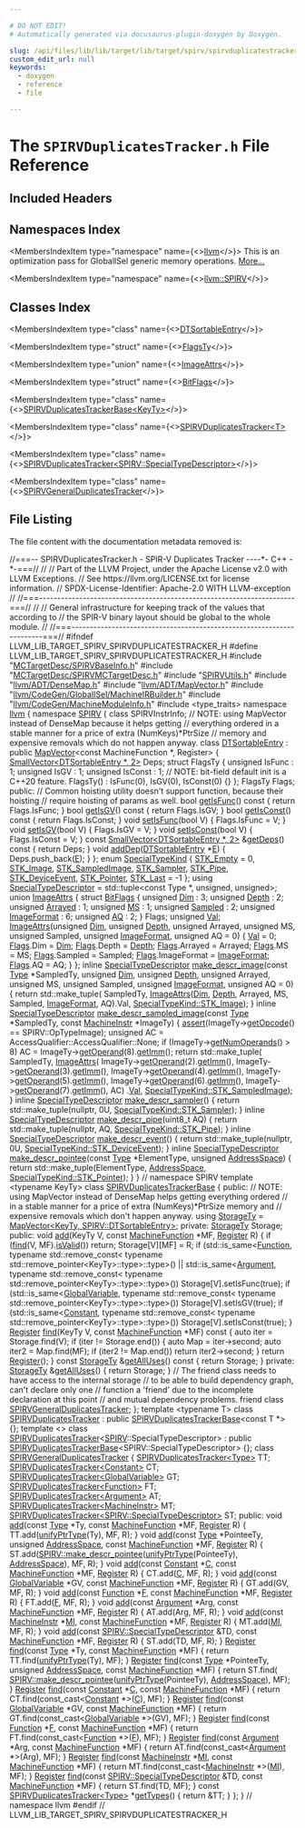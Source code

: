 ```yaml
---

# DO NOT EDIT!
# Automatically generated via docusaurus-plugin-doxygen by Doxygen.

slug: /api/files/lib/lib/target/lib/target/spirv/spirvduplicatestracker-h
custom_edit_url: null
keywords:
  - doxygen
  - reference
  - file

---
```





# The `SPIRVDuplicatesTracker.h` File Reference

<DoxygenPage pluginConfig={pluginConfig}>



## Included Headers

<IncludesList>
<IncludesListItem
  filePath="MCTargetDesc/SPIRVBaseInfo.h"
  permalink="/docs/api/files/lib/lib/target/lib/target/spirv/lib/target/spirv/mctargetdesc/spirvbaseinfo-h"
  isLocal="true" />
<IncludesListItem
  filePath="MCTargetDesc/SPIRVMCTargetDesc.h"
  permalink="/docs/api/files/lib/lib/target/lib/target/spirv/lib/target/spirv/mctargetdesc/spirvmctargetdesc-h"
  isLocal="true" />
<IncludesListItem
  filePath="SPIRVUtils.h"
  permalink="/docs/api/files/lib/lib/target/lib/target/spirv/spirvutils-h"
  isLocal="true" />
<IncludesListItem
  filePath="llvm/ADT/DenseMap.h"
  permalink="/docs/api/files/include/include/llvm/include/llvm/adt/densemap-h"
  isLocal="true" />
<IncludesListItem
  filePath="llvm/ADT/MapVector.h"
  permalink="/docs/api/files/include/include/llvm/include/llvm/adt/mapvector-h"
  isLocal="true" />
<IncludesListItem
  filePath="llvm/CodeGen/GlobalISel/MachineIRBuilder.h"
  permalink="/docs/api/files/include/include/llvm/include/llvm/codegen/include/llvm/codegen/globalisel/machineirbuilder-h"
  isLocal="true" />
<IncludesListItem
  filePath="llvm/CodeGen/MachineModuleInfo.h"
  permalink="/docs/api/files/include/include/llvm/include/llvm/codegen/machinemoduleinfo-h"
  isLocal="true" />
<IncludesListItem
  filePath="type_traits"
  permalink=""
  isLocal="false" />
</IncludesList>

## Namespaces Index

<MembersIndex>

<MembersIndexItem
  type="namespace"
  name={<><a href="/docs/api/namespaces/llvm">llvm</a></>}>
This is an optimization pass for GlobalISel generic memory operations. <a href="/docs/api/namespaces/llvm/#details">More...</a>
</MembersIndexItem>

<MembersIndexItem
  type="namespace"
  name={<><a href="/docs/api/namespaces/llvm/spirv">llvm::SPIRV</a></>}>
</MembersIndexItem>

</MembersIndex>

## Classes Index

<MembersIndex>

<MembersIndexItem
  type="class"
  name={<><a href="/docs/api/classes/llvm/spirv/dtsortableentry">DTSortableEntry</a></>}>
</MembersIndexItem>

<MembersIndexItem
  type="struct"
  name={<><a href="/docs/api/structs/llvm/spirv/dtsortableentry/flagsty">FlagsTy</a></>}>
</MembersIndexItem>

<MembersIndexItem
  type="union"
  name={<><a href="/docs/api/unions/llvm/spirv/imageattrs">ImageAttrs</a></>}>
</MembersIndexItem>

<MembersIndexItem
  type="struct"
  name={<><a href="/docs/api/structs/llvm/spirv/imageattrs/bitflags">BitFlags</a></>}>
</MembersIndexItem>

<MembersIndexItem
  type="class"
  name={<><a href="/docs/api/classes/llvm/spirvduplicatestrackerbase">SPIRVDuplicatesTrackerBase&lt;KeyTy&gt;</a></>}>
</MembersIndexItem>

<MembersIndexItem
  type="class"
  name={<><a href="/docs/api/classes/llvm/spirvduplicatestracker">SPIRVDuplicatesTracker&lt;T&gt;</a></>}>
</MembersIndexItem>

<MembersIndexItem
  type="class"
  name={<><a href="/docs/api/classes/llvm/spirvduplicatestracker-2cf6888e53c0f796eaeb5ee5b8b88078">SPIRVDuplicatesTracker&lt;SPIRV::SpecialTypeDescriptor&gt;</a></>}>
</MembersIndexItem>

<MembersIndexItem
  type="class"
  name={<><a href="/docs/api/classes/llvm/spirvgeneralduplicatestracker">SPIRVGeneralDuplicatesTracker</a></>}>
</MembersIndexItem>

</MembersIndex>


## File Listing

The file content with the documentation metadata removed is:

<ProgramListing>

<Link id="l00001" /><CodeLine lineNumber="1"><Highlight kind="comment">//===-- SPIRVDuplicatesTracker.h - SPIR-V Duplicates Tracker ----&#42;- C++ -&#42;-===//</Highlight><Highlight kind="normal"></Highlight></CodeLine>
<Link id="l00002" /><CodeLine lineNumber="2"><Highlight kind="normal"></Highlight><Highlight kind="comment">//</Highlight><Highlight kind="normal"></Highlight></CodeLine>
<Link id="l00003" /><CodeLine lineNumber="3"><Highlight kind="normal"></Highlight><Highlight kind="comment">// Part of the LLVM Project, under the Apache License v2.0 with LLVM Exceptions.</Highlight><Highlight kind="normal"></Highlight></CodeLine>
<Link id="l00004" /><CodeLine lineNumber="4"><Highlight kind="normal"></Highlight><Highlight kind="comment">// See https://llvm.org/LICENSE.txt for license information.</Highlight><Highlight kind="normal"></Highlight></CodeLine>
<Link id="l00005" /><CodeLine lineNumber="5"><Highlight kind="normal"></Highlight><Highlight kind="comment">// SPDX-License-Identifier: Apache-2.0 WITH LLVM-exception</Highlight><Highlight kind="normal"></Highlight></CodeLine>
<Link id="l00006" /><CodeLine lineNumber="6"><Highlight kind="normal"></Highlight><Highlight kind="comment">//</Highlight><Highlight kind="normal"></Highlight></CodeLine>
<Link id="l00007" /><CodeLine lineNumber="7"><Highlight kind="normal"></Highlight><Highlight kind="comment">//===----------------------------------------------------------------------===//</Highlight><Highlight kind="normal"></Highlight></CodeLine>
<Link id="l00008" /><CodeLine lineNumber="8"><Highlight kind="normal"></Highlight><Highlight kind="comment">//</Highlight><Highlight kind="normal"></Highlight></CodeLine>
<Link id="l00009" /><CodeLine lineNumber="9"><Highlight kind="normal"></Highlight><Highlight kind="comment">// General infrastructure for keeping track of the values that according to</Highlight><Highlight kind="normal"></Highlight></CodeLine>
<Link id="l00010" /><CodeLine lineNumber="10"><Highlight kind="normal"></Highlight><Highlight kind="comment">// the SPIR-V binary layout should be global to the whole module.</Highlight><Highlight kind="normal"></Highlight></CodeLine>
<Link id="l00011" /><CodeLine lineNumber="11"><Highlight kind="normal"></Highlight><Highlight kind="comment">//</Highlight><Highlight kind="normal"></Highlight></CodeLine>
<Link id="l00012" /><CodeLine lineNumber="12"><Highlight kind="normal"></Highlight><Highlight kind="comment">//===----------------------------------------------------------------------===//</Highlight><Highlight kind="normal"></Highlight></CodeLine>
<Link id="l00013" /><CodeLine lineNumber="13"><Highlight kind="normal"></Highlight></CodeLine>
<Link id="l00014" /><CodeLine lineNumber="14"><Highlight kind="normal"></Highlight><Highlight kind="preprocessor">#ifndef LLVM&#95;LIB&#95;TARGET&#95;SPIRV&#95;SPIRVDUPLICATESTRACKER&#95;H</Highlight><Highlight kind="normal"></Highlight></CodeLine>
<Link id="l00015" /><CodeLine lineNumber="15"><Highlight kind="normal"></Highlight><Highlight kind="preprocessor">#define LLVM&#95;LIB&#95;TARGET&#95;SPIRV&#95;SPIRVDUPLICATESTRACKER&#95;H</Highlight><Highlight kind="normal"></Highlight></CodeLine>
<Link id="l00016" /><CodeLine lineNumber="16"><Highlight kind="normal"></Highlight></CodeLine>
<Link id="l00017" /><CodeLine lineNumber="17"><Highlight kind="normal"></Highlight><Highlight kind="preprocessor">#include &quot;<a href="/docs/api/files/lib/lib/target/lib/target/spirv/lib/target/spirv/mctargetdesc/spirvbaseinfo-h">MCTargetDesc/SPIRVBaseInfo.h</a>&quot;</Highlight><Highlight kind="normal"></Highlight></CodeLine>
<Link id="l00018" /><CodeLine lineNumber="18"><Highlight kind="normal"></Highlight><Highlight kind="preprocessor">#include &quot;<a href="/docs/api/files/lib/lib/target/lib/target/spirv/lib/target/spirv/mctargetdesc/spirvmctargetdesc-h">MCTargetDesc/SPIRVMCTargetDesc.h</a>&quot;</Highlight><Highlight kind="normal"></Highlight></CodeLine>
<Link id="l00019" /><CodeLine lineNumber="19"><Highlight kind="normal"></Highlight><Highlight kind="preprocessor">#include &quot;<a href="/docs/api/files/lib/lib/target/lib/target/spirv/spirvutils-h">SPIRVUtils.h</a>&quot;</Highlight><Highlight kind="normal"></Highlight></CodeLine>
<Link id="l00020" /><CodeLine lineNumber="20"><Highlight kind="normal"></Highlight><Highlight kind="preprocessor">#include &quot;<a href="/docs/api/files/include/include/llvm/include/llvm/adt/densemap-h">llvm/ADT/DenseMap.h</a>&quot;</Highlight><Highlight kind="normal"></Highlight></CodeLine>
<Link id="l00021" /><CodeLine lineNumber="21"><Highlight kind="normal"></Highlight><Highlight kind="preprocessor">#include &quot;<a href="/docs/api/files/include/include/llvm/include/llvm/adt/mapvector-h">llvm/ADT/MapVector.h</a>&quot;</Highlight><Highlight kind="normal"></Highlight></CodeLine>
<Link id="l00022" /><CodeLine lineNumber="22"><Highlight kind="normal"></Highlight><Highlight kind="preprocessor">#include &quot;<a href="/docs/api/files/include/include/llvm/include/llvm/codegen/include/llvm/codegen/globalisel/machineirbuilder-h">llvm/CodeGen/GlobalISel/MachineIRBuilder.h</a>&quot;</Highlight><Highlight kind="normal"></Highlight></CodeLine>
<Link id="l00023" /><CodeLine lineNumber="23"><Highlight kind="normal"></Highlight><Highlight kind="preprocessor">#include &quot;<a href="/docs/api/files/include/include/llvm/include/llvm/codegen/machinemoduleinfo-h">llvm/CodeGen/MachineModuleInfo.h</a>&quot;</Highlight><Highlight kind="normal"></Highlight></CodeLine>
<Link id="l00024" /><CodeLine lineNumber="24"><Highlight kind="normal"></Highlight></CodeLine>
<Link id="l00025" /><CodeLine lineNumber="25"><Highlight kind="normal"></Highlight><Highlight kind="preprocessor">#include &lt;type&#95;traits&gt;</Highlight><Highlight kind="normal"></Highlight></CodeLine>
<Link id="l00026" /><CodeLine lineNumber="26"><Highlight kind="normal"></Highlight></CodeLine>
<Link id="l00027" /><CodeLine lineNumber="27"><Highlight kind="normal"></Highlight><Highlight kind="keyword">namespace </Highlight><Highlight kind="normal"><a href="/docs/api/namespaces/llvm">llvm</a> &#123;</Highlight></CodeLine>
<Link id="l00028" /><CodeLine lineNumber="28"><Highlight kind="normal"></Highlight><Highlight kind="keyword">namespace </Highlight><Highlight kind="normal"><a href="/docs/api/namespaces/llvm/spirv">SPIRV</a> &#123;</Highlight></CodeLine>
<Link id="l00029" /><CodeLine lineNumber="29"><Highlight kind="normal"></Highlight><Highlight kind="keyword">class </Highlight><Highlight kind="normal">SPIRVInstrInfo;</Highlight></CodeLine>
<Link id="l00030" /><CodeLine lineNumber="30"><Highlight kind="normal"></Highlight><Highlight kind="comment">// NOTE: using MapVector instead of DenseMap because it helps getting</Highlight><Highlight kind="normal"></Highlight></CodeLine>
<Link id="l00031" /><CodeLine lineNumber="31"><Highlight kind="normal"></Highlight><Highlight kind="comment">// everything ordered in a stable manner for a price of extra (NumKeys)&#42;PtrSize</Highlight><Highlight kind="normal"></Highlight></CodeLine>
<Link id="l00032" /><CodeLine lineNumber="32"><Highlight kind="normal"></Highlight><Highlight kind="comment">// memory and expensive removals which do not happen anyway.</Highlight><Highlight kind="normal"></Highlight></CodeLine>
<Link id="l00033" /><CodeLine lineNumber="33" lineLink="/docs/api/classes/llvm/spirv/dtsortableentry"><Highlight kind="normal"></Highlight><Highlight kind="keyword">class </Highlight><Highlight kind="normal"><a href="/docs/api/classes/llvm/spirv/dtsortableentry">DTSortableEntry</a> : </Highlight><Highlight kind="keyword">public</Highlight><Highlight kind="normal"> <a href="/docs/api/classes/llvm/mapvector">MapVector</a>&lt;const MachineFunction &#42;, Register&gt; &#123;</Highlight></CodeLine>
<Link id="l00034" /><CodeLine lineNumber="34"><Highlight kind="normal">  <a href="/docs/api/classes/llvm/smallvector">SmallVector&lt;DTSortableEntry &#42;, 2&gt;</a> Deps;</Highlight></CodeLine>
<Link id="l00035" /><CodeLine lineNumber="35"><Highlight kind="normal"></Highlight></CodeLine>
<Link id="l00036" /><CodeLine lineNumber="36"><Highlight kind="normal">  </Highlight><Highlight kind="keyword">struct </Highlight><Highlight kind="normal">FlagsTy &#123;</Highlight></CodeLine>
<Link id="l00037" /><CodeLine lineNumber="37"><Highlight kind="normal">    </Highlight><Highlight kind="keywordtype">unsigned</Highlight><Highlight kind="normal"> IsFunc : 1;</Highlight></CodeLine>
<Link id="l00038" /><CodeLine lineNumber="38"><Highlight kind="normal">    </Highlight><Highlight kind="keywordtype">unsigned</Highlight><Highlight kind="normal"> IsGV : 1;</Highlight></CodeLine>
<Link id="l00039" /><CodeLine lineNumber="39"><Highlight kind="normal">    </Highlight><Highlight kind="keywordtype">unsigned</Highlight><Highlight kind="normal"> IsConst : 1;</Highlight></CodeLine>
<Link id="l00040" /><CodeLine lineNumber="40"><Highlight kind="normal">    </Highlight><Highlight kind="comment">// NOTE: bit-field default init is a C++20 feature.</Highlight><Highlight kind="normal"></Highlight></CodeLine>
<Link id="l00041" /><CodeLine lineNumber="41"><Highlight kind="normal">    FlagsTy() : IsFunc(0), IsGV(0), IsConst(0) &#123;&#125;</Highlight></CodeLine>
<Link id="l00042" /><CodeLine lineNumber="42"><Highlight kind="normal">  &#125;;</Highlight></CodeLine>
<Link id="l00043" /><CodeLine lineNumber="43"><Highlight kind="normal">  FlagsTy Flags;</Highlight></CodeLine>
<Link id="l00044" /><CodeLine lineNumber="44"><Highlight kind="normal"></Highlight></CodeLine>
<Link id="l00045" /><CodeLine lineNumber="45"><Highlight kind="normal"></Highlight><Highlight kind="keyword">public</Highlight><Highlight kind="normal">:</Highlight></CodeLine>
<Link id="l00046" /><CodeLine lineNumber="46"><Highlight kind="normal">  </Highlight><Highlight kind="comment">// Common hoisting utility doesn&#39;t support function, because their hoisting</Highlight><Highlight kind="normal"></Highlight></CodeLine>
<Link id="l00047" /><CodeLine lineNumber="47"><Highlight kind="normal">  </Highlight><Highlight kind="comment">// require hoisting of params as well.</Highlight><Highlight kind="normal"></Highlight></CodeLine>
<Link id="l00048" /><CodeLine lineNumber="48" lineLink="/docs/api/classes/llvm/spirv/dtsortableentry/#a7d3ba0de07a3d29ca92d1dc878786005"><Highlight kind="normal">  </Highlight><Highlight kind="keywordtype">bool</Highlight><Highlight kind="normal"> <a href="/docs/api/classes/llvm/spirv/dtsortableentry/#a7d3ba0de07a3d29ca92d1dc878786005">getIsFunc</a>()</Highlight><Highlight kind="keyword"> const </Highlight><Highlight kind="normal">&#123; </Highlight><Highlight kind="keywordflow">return</Highlight><Highlight kind="normal"> Flags.IsFunc; &#125;</Highlight></CodeLine>
<Link id="l00049" /><CodeLine lineNumber="49" lineLink="/docs/api/classes/llvm/spirv/dtsortableentry/#a3de1d6a99a6892c44d1ba67e6276536b"><Highlight kind="normal">  </Highlight><Highlight kind="keywordtype">bool</Highlight><Highlight kind="normal"> <a href="/docs/api/classes/llvm/spirv/dtsortableentry/#a3de1d6a99a6892c44d1ba67e6276536b">getIsGV</a>()</Highlight><Highlight kind="keyword"> const </Highlight><Highlight kind="normal">&#123; </Highlight><Highlight kind="keywordflow">return</Highlight><Highlight kind="normal"> Flags.IsGV; &#125;</Highlight></CodeLine>
<Link id="l00050" /><CodeLine lineNumber="50" lineLink="/docs/api/classes/llvm/spirv/dtsortableentry/#a95e7c25f6d31b44a1a7d8695457ced6e"><Highlight kind="normal">  </Highlight><Highlight kind="keywordtype">bool</Highlight><Highlight kind="normal"> <a href="/docs/api/classes/llvm/spirv/dtsortableentry/#a95e7c25f6d31b44a1a7d8695457ced6e">getIsConst</a>()</Highlight><Highlight kind="keyword"> const </Highlight><Highlight kind="normal">&#123; </Highlight><Highlight kind="keywordflow">return</Highlight><Highlight kind="normal"> Flags.IsConst; &#125;</Highlight></CodeLine>
<Link id="l00051" /><CodeLine lineNumber="51" lineLink="/docs/api/classes/llvm/spirv/dtsortableentry/#aea04703e6f74d6d5ff75035f654c14ae"><Highlight kind="normal">  </Highlight><Highlight kind="keywordtype">void</Highlight><Highlight kind="normal"> <a href="/docs/api/classes/llvm/spirv/dtsortableentry/#aea04703e6f74d6d5ff75035f654c14ae">setIsFunc</a>(</Highlight><Highlight kind="keywordtype">bool</Highlight><Highlight kind="normal"> V) &#123; Flags.IsFunc = V; &#125;</Highlight></CodeLine>
<Link id="l00052" /><CodeLine lineNumber="52" lineLink="/docs/api/classes/llvm/spirv/dtsortableentry/#a4f6a543ff45b3130dfb87511f600c394"><Highlight kind="normal">  </Highlight><Highlight kind="keywordtype">void</Highlight><Highlight kind="normal"> <a href="/docs/api/classes/llvm/spirv/dtsortableentry/#a4f6a543ff45b3130dfb87511f600c394">setIsGV</a>(</Highlight><Highlight kind="keywordtype">bool</Highlight><Highlight kind="normal"> V) &#123; Flags.IsGV = V; &#125;</Highlight></CodeLine>
<Link id="l00053" /><CodeLine lineNumber="53" lineLink="/docs/api/classes/llvm/spirv/dtsortableentry/#aae0a4f0ebea44686297ee9a05c873ed5"><Highlight kind="normal">  </Highlight><Highlight kind="keywordtype">void</Highlight><Highlight kind="normal"> <a href="/docs/api/classes/llvm/spirv/dtsortableentry/#aae0a4f0ebea44686297ee9a05c873ed5">setIsConst</a>(</Highlight><Highlight kind="keywordtype">bool</Highlight><Highlight kind="normal"> V) &#123; Flags.IsConst = V; &#125;</Highlight></CodeLine>
<Link id="l00054" /><CodeLine lineNumber="54"><Highlight kind="normal"></Highlight></CodeLine>
<Link id="l00055" /><CodeLine lineNumber="55" lineLink="/docs/api/classes/llvm/spirv/dtsortableentry/#a495804be58babed0212a5d88b24c4dc2"><Highlight kind="normal">  </Highlight><Highlight kind="keyword">const</Highlight><Highlight kind="normal"> <a href="/docs/api/classes/llvm/smallvector">SmallVector&lt;DTSortableEntry &#42;, 2&gt;</a> &amp;<a href="/docs/api/classes/llvm/spirv/dtsortableentry/#a495804be58babed0212a5d88b24c4dc2">getDeps</a>()</Highlight><Highlight kind="keyword"> const </Highlight><Highlight kind="normal">&#123; </Highlight><Highlight kind="keywordflow">return</Highlight><Highlight kind="normal"> Deps; &#125;</Highlight></CodeLine>
<Link id="l00056" /><CodeLine lineNumber="56" lineLink="/docs/api/classes/llvm/spirv/dtsortableentry/#aefde4ed03ec270b37573b8788d03a17e"><Highlight kind="normal">  </Highlight><Highlight kind="keywordtype">void</Highlight><Highlight kind="normal"> <a href="/docs/api/classes/llvm/spirv/dtsortableentry/#aefde4ed03ec270b37573b8788d03a17e">addDep</a>(<a href="/docs/api/classes/llvm/spirv/dtsortableentry">DTSortableEntry</a> &#42;<a href="/docs/api/files/lib/lib/ir/builtingcs-cpp/#abb2b3a60ccc38a28239e19a1646e0c8a">E</a>) &#123; Deps.push&#95;back(<a href="/docs/api/files/lib/lib/ir/builtingcs-cpp/#abb2b3a60ccc38a28239e19a1646e0c8a">E</a>); &#125;</Highlight></CodeLine>
<Link id="l00057" /><CodeLine lineNumber="57"><Highlight kind="normal">&#125;;</Highlight></CodeLine>
<Link id="l00058" /><CodeLine lineNumber="58"><Highlight kind="normal"></Highlight></CodeLine>
<Link id="l00059" /><CodeLine lineNumber="59" lineLink="/docs/api/namespaces/llvm/spirv/#a323f85e1e21fda11884556f228761655"><Highlight kind="normal"></Highlight><Highlight kind="keyword">enum</Highlight><Highlight kind="normal"> <a href="/docs/api/namespaces/llvm/spirv/#a323f85e1e21fda11884556f228761655">SpecialTypeKind</a> &#123;</Highlight></CodeLine>
<Link id="l00060" /><CodeLine lineNumber="60" lineLink="/docs/api/namespaces/llvm/spirv/#a323f85e1e21fda11884556f228761655abc5a02945596d8367812c7313fbddfb9"><Highlight kind="normal">  <a href="/docs/api/namespaces/llvm/spirv/#a323f85e1e21fda11884556f228761655abc5a02945596d8367812c7313fbddfb9">STK&#95;Empty</a> = 0,</Highlight></CodeLine>
<Link id="l00061" /><CodeLine lineNumber="61" lineLink="/docs/api/namespaces/llvm/spirv/#a323f85e1e21fda11884556f228761655ae4a3101e06a56b1c7b2b8ea15d1298bc"><Highlight kind="normal">  <a href="/docs/api/namespaces/llvm/spirv/#a323f85e1e21fda11884556f228761655ae4a3101e06a56b1c7b2b8ea15d1298bc">STK&#95;Image</a>,</Highlight></CodeLine>
<Link id="l00062" /><CodeLine lineNumber="62" lineLink="/docs/api/namespaces/llvm/spirv/#a323f85e1e21fda11884556f228761655a62e67c798e6fb5aedc29609994feb4ba"><Highlight kind="normal">  <a href="/docs/api/namespaces/llvm/spirv/#a323f85e1e21fda11884556f228761655a62e67c798e6fb5aedc29609994feb4ba">STK&#95;SampledImage</a>,</Highlight></CodeLine>
<Link id="l00063" /><CodeLine lineNumber="63" lineLink="/docs/api/namespaces/llvm/spirv/#a323f85e1e21fda11884556f228761655aba390ab703b65da2b0c04aa86ac1d251"><Highlight kind="normal">  <a href="/docs/api/namespaces/llvm/spirv/#a323f85e1e21fda11884556f228761655aba390ab703b65da2b0c04aa86ac1d251">STK&#95;Sampler</a>,</Highlight></CodeLine>
<Link id="l00064" /><CodeLine lineNumber="64" lineLink="/docs/api/namespaces/llvm/spirv/#a323f85e1e21fda11884556f228761655af474e49eee46a34d0bebb6810ebbb76a"><Highlight kind="normal">  <a href="/docs/api/namespaces/llvm/spirv/#a323f85e1e21fda11884556f228761655af474e49eee46a34d0bebb6810ebbb76a">STK&#95;Pipe</a>,</Highlight></CodeLine>
<Link id="l00065" /><CodeLine lineNumber="65" lineLink="/docs/api/namespaces/llvm/spirv/#a323f85e1e21fda11884556f228761655af1cf2e9524700c17355da4fd2e83ad88"><Highlight kind="normal">  <a href="/docs/api/namespaces/llvm/spirv/#a323f85e1e21fda11884556f228761655af1cf2e9524700c17355da4fd2e83ad88">STK&#95;DeviceEvent</a>,</Highlight></CodeLine>
<Link id="l00066" /><CodeLine lineNumber="66" lineLink="/docs/api/namespaces/llvm/spirv/#a323f85e1e21fda11884556f228761655a0dad8472fd62052910c830c41e286596"><Highlight kind="normal">  <a href="/docs/api/namespaces/llvm/spirv/#a323f85e1e21fda11884556f228761655a0dad8472fd62052910c830c41e286596">STK&#95;Pointer</a>,</Highlight></CodeLine>
<Link id="l00067" /><CodeLine lineNumber="67" lineLink="/docs/api/namespaces/llvm/spirv/#a323f85e1e21fda11884556f228761655a9fd0a9678dadc805000b1b5ac48b2232"><Highlight kind="normal">  <a href="/docs/api/namespaces/llvm/spirv/#a323f85e1e21fda11884556f228761655a9fd0a9678dadc805000b1b5ac48b2232">STK&#95;Last</a> = -1</Highlight></CodeLine>
<Link id="l00068" /><CodeLine lineNumber="68"><Highlight kind="normal">&#125;;</Highlight></CodeLine>
<Link id="l00069" /><CodeLine lineNumber="69"><Highlight kind="normal"></Highlight></CodeLine>
<Link id="l00070" /><CodeLine lineNumber="70" lineLink="/docs/api/namespaces/llvm/spirv/#a2bf0a77e1bc83d6aed4daca21b16a813"><Highlight kind="normal"></Highlight><Highlight kind="keyword">using </Highlight><Highlight kind="normal"><a href="/docs/api/namespaces/llvm/spirv/#a2bf0a77e1bc83d6aed4daca21b16a813">SpecialTypeDescriptor</a> = std::tuple&lt;const Type &#42;, unsigned, unsigned&gt;;</Highlight></CodeLine>
<Link id="l00071" /><CodeLine lineNumber="71"><Highlight kind="normal"></Highlight></CodeLine>
<Link id="l00072" /><CodeLine lineNumber="72" lineLink="/docs/api/unions/llvm/spirv/imageattrs"><Highlight kind="normal"></Highlight><Highlight kind="keyword">union </Highlight><Highlight kind="normal"><a href="/docs/api/unions/llvm/spirv/imageattrs/#ade454e0e3dc3a278c72cdb8e11dd5d08">ImageAttrs</a> &#123;</Highlight></CodeLine>
<Link id="l00073" /><CodeLine lineNumber="73" lineLink="/docs/api/structs/llvm/spirv/imageattrs/bitflags"><Highlight kind="normal">  </Highlight><Highlight kind="keyword">struct </Highlight><Highlight kind="normal"><a href="/docs/api/structs/llvm/spirv/imageattrs/bitflags">BitFlags</a> &#123;</Highlight></CodeLine>
<Link id="l00074" /><CodeLine lineNumber="74" lineLink="/docs/api/structs/llvm/spirv/imageattrs/bitflags/#a69022114b8639378cc203e871ed103a5"><Highlight kind="normal">    </Highlight><Highlight kind="keywordtype">unsigned</Highlight><Highlight kind="normal"> <a href="/docs/api/structs/llvm/spirv/imageattrs/bitflags/#a69022114b8639378cc203e871ed103a5">Dim</a> : 3;</Highlight></CodeLine>
<Link id="l00075" /><CodeLine lineNumber="75" lineLink="/docs/api/structs/llvm/spirv/imageattrs/bitflags/#a9a102e2990d960c930e377628db15ee9"><Highlight kind="normal">    </Highlight><Highlight kind="keywordtype">unsigned</Highlight><Highlight kind="normal"> <a href="/docs/api/structs/llvm/spirv/imageattrs/bitflags/#a9a102e2990d960c930e377628db15ee9">Depth</a> : 2;</Highlight></CodeLine>
<Link id="l00076" /><CodeLine lineNumber="76" lineLink="/docs/api/structs/llvm/spirv/imageattrs/bitflags/#ad1c105f7b723bb696047bcd35e08bc6c"><Highlight kind="normal">    </Highlight><Highlight kind="keywordtype">unsigned</Highlight><Highlight kind="normal"> <a href="/docs/api/structs/llvm/spirv/imageattrs/bitflags/#ad1c105f7b723bb696047bcd35e08bc6c">Arrayed</a> : 1;</Highlight></CodeLine>
<Link id="l00077" /><CodeLine lineNumber="77" lineLink="/docs/api/structs/llvm/spirv/imageattrs/bitflags/#a3b80d664f9f3978e81050b99ca670682"><Highlight kind="normal">    </Highlight><Highlight kind="keywordtype">unsigned</Highlight><Highlight kind="normal"> <a href="/docs/api/structs/llvm/spirv/imageattrs/bitflags/#a3b80d664f9f3978e81050b99ca670682">MS</a> : 1;</Highlight></CodeLine>
<Link id="l00078" /><CodeLine lineNumber="78" lineLink="/docs/api/structs/llvm/spirv/imageattrs/bitflags/#aba159d6cc6795982deff4c4bedfe324a"><Highlight kind="normal">    </Highlight><Highlight kind="keywordtype">unsigned</Highlight><Highlight kind="normal"> <a href="/docs/api/structs/llvm/spirv/imageattrs/bitflags/#aba159d6cc6795982deff4c4bedfe324a">Sampled</a> : 2;</Highlight></CodeLine>
<Link id="l00079" /><CodeLine lineNumber="79" lineLink="/docs/api/structs/llvm/spirv/imageattrs/bitflags/#a27b64262563315f60a9c49470d34368c"><Highlight kind="normal">    </Highlight><Highlight kind="keywordtype">unsigned</Highlight><Highlight kind="normal"> <a href="/docs/api/structs/llvm/spirv/imageattrs/bitflags/#a27b64262563315f60a9c49470d34368c">ImageFormat</a> : 6;</Highlight></CodeLine>
<Link id="l00080" /><CodeLine lineNumber="80" lineLink="/docs/api/structs/llvm/spirv/imageattrs/bitflags/#acbae46a56f6b928883ce45da5dd6c7fd"><Highlight kind="normal">    </Highlight><Highlight kind="keywordtype">unsigned</Highlight><Highlight kind="normal"> <a href="/docs/api/structs/llvm/spirv/imageattrs/bitflags/#acbae46a56f6b928883ce45da5dd6c7fd">AQ</a> : 2;</Highlight></CodeLine>
<Link id="l00081" /><CodeLine lineNumber="81" lineLink="/docs/api/unions/llvm/spirv/imageattrs/#a083d3597629f8545c21ee7f872745afa"><Highlight kind="normal">  &#125; Flags;</Highlight></CodeLine>
<Link id="l00082" /><CodeLine lineNumber="82" lineLink="/docs/api/unions/llvm/spirv/imageattrs/#a24da72a56b5038d25e95ec176b9c8cdc"><Highlight kind="normal">  </Highlight><Highlight kind="keywordtype">unsigned</Highlight><Highlight kind="normal"> <a href="/docs/api/unions/llvm/spirv/imageattrs/#a24da72a56b5038d25e95ec176b9c8cdc">Val</a>;</Highlight></CodeLine>
<Link id="l00083" /><CodeLine lineNumber="83"><Highlight kind="normal"></Highlight></CodeLine>
<Link id="l00084" /><CodeLine lineNumber="84" lineLink="/docs/api/unions/llvm/spirv/imageattrs/#ade454e0e3dc3a278c72cdb8e11dd5d08"><Highlight kind="normal">  <a href="/docs/api/unions/llvm/spirv/imageattrs/#ade454e0e3dc3a278c72cdb8e11dd5d08">ImageAttrs</a>(</Highlight><Highlight kind="keywordtype">unsigned</Highlight><Highlight kind="normal"> <a href="/docs/api/namespaces/llvm/spirv/dim">Dim</a>, </Highlight><Highlight kind="keywordtype">unsigned</Highlight><Highlight kind="normal"> <a href="/docs/api/namespaces/llvm/#a1eb5609345b906d024fbf9e4bc1adc06afe578efb7ca235af77fb0eef7edcf639">Depth</a>, </Highlight><Highlight kind="keywordtype">unsigned</Highlight><Highlight kind="normal"> Arrayed, </Highlight><Highlight kind="keywordtype">unsigned</Highlight><Highlight kind="normal"> MS,</Highlight></CodeLine>
<Link id="l00085" /><CodeLine lineNumber="85"><Highlight kind="normal">             </Highlight><Highlight kind="keywordtype">unsigned</Highlight><Highlight kind="normal"> Sampled, </Highlight><Highlight kind="keywordtype">unsigned</Highlight><Highlight kind="normal"> <a href="/docs/api/namespaces/llvm/spirv/imageformat">ImageFormat</a>, </Highlight><Highlight kind="keywordtype">unsigned</Highlight><Highlight kind="normal"> AQ = 0) &#123;</Highlight></CodeLine>
<Link id="l00086" /><CodeLine lineNumber="86"><Highlight kind="normal">    <a href="/docs/api/unions/llvm/spirv/imageattrs/#a24da72a56b5038d25e95ec176b9c8cdc">Val</a> = 0;</Highlight></CodeLine>
<Link id="l00087" /><CodeLine lineNumber="87"><Highlight kind="normal">    <a href="/docs/api/unions/llvm/spirv/imageattrs/#a083d3597629f8545c21ee7f872745afa">Flags</a>.Dim = <a href="/docs/api/namespaces/llvm/spirv/dim">Dim</a>;</Highlight></CodeLine>
<Link id="l00088" /><CodeLine lineNumber="88"><Highlight kind="normal">    <a href="/docs/api/unions/llvm/spirv/imageattrs/#a083d3597629f8545c21ee7f872745afa">Flags</a>.Depth = <a href="/docs/api/namespaces/llvm/#a1eb5609345b906d024fbf9e4bc1adc06afe578efb7ca235af77fb0eef7edcf639">Depth</a>;</Highlight></CodeLine>
<Link id="l00089" /><CodeLine lineNumber="89"><Highlight kind="normal">    <a href="/docs/api/unions/llvm/spirv/imageattrs/#a083d3597629f8545c21ee7f872745afa">Flags</a>.Arrayed = Arrayed;</Highlight></CodeLine>
<Link id="l00090" /><CodeLine lineNumber="90"><Highlight kind="normal">    <a href="/docs/api/unions/llvm/spirv/imageattrs/#a083d3597629f8545c21ee7f872745afa">Flags</a>.MS = MS;</Highlight></CodeLine>
<Link id="l00091" /><CodeLine lineNumber="91"><Highlight kind="normal">    <a href="/docs/api/unions/llvm/spirv/imageattrs/#a083d3597629f8545c21ee7f872745afa">Flags</a>.Sampled = Sampled;</Highlight></CodeLine>
<Link id="l00092" /><CodeLine lineNumber="92"><Highlight kind="normal">    <a href="/docs/api/unions/llvm/spirv/imageattrs/#a083d3597629f8545c21ee7f872745afa">Flags</a>.ImageFormat = <a href="/docs/api/namespaces/llvm/spirv/imageformat">ImageFormat</a>;</Highlight></CodeLine>
<Link id="l00093" /><CodeLine lineNumber="93"><Highlight kind="normal">    <a href="/docs/api/unions/llvm/spirv/imageattrs/#a083d3597629f8545c21ee7f872745afa">Flags</a>.AQ = AQ;</Highlight></CodeLine>
<Link id="l00094" /><CodeLine lineNumber="94"><Highlight kind="normal">  &#125;</Highlight></CodeLine>
<Link id="l00095" /><CodeLine lineNumber="95"><Highlight kind="normal">&#125;;</Highlight></CodeLine>
<Link id="l00096" /><CodeLine lineNumber="96"><Highlight kind="normal"></Highlight></CodeLine>
<Link id="l00097" /><CodeLine lineNumber="97"><Highlight kind="normal"></Highlight><Highlight kind="keyword">inline</Highlight><Highlight kind="normal"> <a href="/docs/api/namespaces/llvm/spirv/#a2bf0a77e1bc83d6aed4daca21b16a813">SpecialTypeDescriptor</a></Highlight></CodeLine>
<Link id="l00098" /><CodeLine lineNumber="98" lineLink="/docs/api/namespaces/llvm/spirv/#a74c92a14f9b97ca69c697a25524e2048"><Highlight kind="normal"><a href="/docs/api/namespaces/llvm/spirv/#a74c92a14f9b97ca69c697a25524e2048">make&#95;descr&#95;image</a>(</Highlight><Highlight kind="keyword">const</Highlight><Highlight kind="normal"> <a href="/docs/api/classes/llvm/type">Type</a> &#42;SampledTy, </Highlight><Highlight kind="keywordtype">unsigned</Highlight><Highlight kind="normal"> <a href="/docs/api/namespaces/llvm/spirv/dim">Dim</a>, </Highlight><Highlight kind="keywordtype">unsigned</Highlight><Highlight kind="normal"> <a href="/docs/api/namespaces/llvm/#a1eb5609345b906d024fbf9e4bc1adc06afe578efb7ca235af77fb0eef7edcf639">Depth</a>,</Highlight></CodeLine>
<Link id="l00099" /><CodeLine lineNumber="99"><Highlight kind="normal">                 </Highlight><Highlight kind="keywordtype">unsigned</Highlight><Highlight kind="normal"> Arrayed, </Highlight><Highlight kind="keywordtype">unsigned</Highlight><Highlight kind="normal"> MS, </Highlight><Highlight kind="keywordtype">unsigned</Highlight><Highlight kind="normal"> Sampled,</Highlight></CodeLine>
<Link id="l00100" /><CodeLine lineNumber="100"><Highlight kind="normal">                 </Highlight><Highlight kind="keywordtype">unsigned</Highlight><Highlight kind="normal"> <a href="/docs/api/namespaces/llvm/spirv/imageformat">ImageFormat</a>, </Highlight><Highlight kind="keywordtype">unsigned</Highlight><Highlight kind="normal"> AQ = 0) &#123;</Highlight></CodeLine>
<Link id="l00101" /><CodeLine lineNumber="101"><Highlight kind="normal">  </Highlight><Highlight kind="keywordflow">return</Highlight><Highlight kind="normal"> std::make&#95;tuple(</Highlight></CodeLine>
<Link id="l00102" /><CodeLine lineNumber="102"><Highlight kind="normal">      SampledTy,</Highlight></CodeLine>
<Link id="l00103" /><CodeLine lineNumber="103"><Highlight kind="normal">      <a href="/docs/api/unions/llvm/spirv/imageattrs">ImageAttrs</a>(<a href="/docs/api/namespaces/llvm/spirv/dim">Dim</a>, <a href="/docs/api/namespaces/llvm/#a1eb5609345b906d024fbf9e4bc1adc06afe578efb7ca235af77fb0eef7edcf639">Depth</a>, Arrayed, MS, Sampled, <a href="/docs/api/namespaces/llvm/spirv/imageformat">ImageFormat</a>, AQ).Val,</Highlight></CodeLine>
<Link id="l00104" /><CodeLine lineNumber="104"><Highlight kind="normal">      <a href="/docs/api/namespaces/llvm/spirv/#a323f85e1e21fda11884556f228761655ae4a3101e06a56b1c7b2b8ea15d1298bc">SpecialTypeKind::STK&#95;Image</a>);</Highlight></CodeLine>
<Link id="l00105" /><CodeLine lineNumber="105"><Highlight kind="normal">&#125;</Highlight></CodeLine>
<Link id="l00106" /><CodeLine lineNumber="106"><Highlight kind="normal"></Highlight></CodeLine>
<Link id="l00107" /><CodeLine lineNumber="107"><Highlight kind="normal"></Highlight><Highlight kind="keyword">inline</Highlight><Highlight kind="normal"> <a href="/docs/api/namespaces/llvm/spirv/#a2bf0a77e1bc83d6aed4daca21b16a813">SpecialTypeDescriptor</a></Highlight></CodeLine>
<Link id="l00108" /><CodeLine lineNumber="108" lineLink="/docs/api/namespaces/llvm/spirv/#aeb5e4e41c7dda3b942168ed881fa1d13"><Highlight kind="normal"><a href="/docs/api/namespaces/llvm/spirv/#aeb5e4e41c7dda3b942168ed881fa1d13">make&#95;descr&#95;sampled&#95;image</a>(</Highlight><Highlight kind="keyword">const</Highlight><Highlight kind="normal"> <a href="/docs/api/classes/llvm/type">Type</a> &#42;SampledTy, </Highlight><Highlight kind="keyword">const</Highlight><Highlight kind="normal"> <a href="/docs/api/classes/llvm/machineinstr">MachineInstr</a> &#42;ImageTy) &#123;</Highlight></CodeLine>
<Link id="l00109" /><CodeLine lineNumber="109"><Highlight kind="normal">  <a href="/docs/api/files/lib/lib/target/lib/target/amdgpu/silowercontrolflow-cpp/#a4868c5d81c5ccc98c47aeab6244346a0">assert</a>(ImageTy-&gt;<a href="/docs/api/classes/llvm/machineinstr/#a0363204b5fbab08a46f5a7cd7f376f78">getOpcode</a>() == SPIRV::OpTypeImage);</Highlight></CodeLine>
<Link id="l00110" /><CodeLine lineNumber="110"><Highlight kind="normal">  </Highlight><Highlight kind="keywordtype">unsigned</Highlight><Highlight kind="normal"> AC = AccessQualifier::AccessQualifier::None;</Highlight></CodeLine>
<Link id="l00111" /><CodeLine lineNumber="111"><Highlight kind="normal">  </Highlight><Highlight kind="keywordflow">if</Highlight><Highlight kind="normal"> (ImageTy-&gt;<a href="/docs/api/classes/llvm/machineinstr/#a432824f0975bb863478bf4ef3a5df258">getNumOperands</a>() &gt; 8)</Highlight></CodeLine>
<Link id="l00112" /><CodeLine lineNumber="112"><Highlight kind="normal">    AC = ImageTy-&gt;<a href="/docs/api/classes/llvm/machineinstr/#ad67c9230577a0b640c52852c75c93939">getOperand</a>(8).<a href="/docs/api/classes/llvm/machineoperand/#a38b28a85f818b49d8806c150b8a5b4f7">getImm</a>();</Highlight></CodeLine>
<Link id="l00113" /><CodeLine lineNumber="113"><Highlight kind="normal">  </Highlight><Highlight kind="keywordflow">return</Highlight><Highlight kind="normal"> std::make&#95;tuple(</Highlight></CodeLine>
<Link id="l00114" /><CodeLine lineNumber="114"><Highlight kind="normal">      SampledTy,</Highlight></CodeLine>
<Link id="l00115" /><CodeLine lineNumber="115"><Highlight kind="normal">      <a href="/docs/api/unions/llvm/spirv/imageattrs">ImageAttrs</a>(</Highlight></CodeLine>
<Link id="l00116" /><CodeLine lineNumber="116"><Highlight kind="normal">          ImageTy-&gt;<a href="/docs/api/classes/llvm/machineinstr/#ad67c9230577a0b640c52852c75c93939">getOperand</a>(2).<a href="/docs/api/classes/llvm/machineoperand/#a38b28a85f818b49d8806c150b8a5b4f7">getImm</a>(), ImageTy-&gt;<a href="/docs/api/classes/llvm/machineinstr/#ad67c9230577a0b640c52852c75c93939">getOperand</a>(3).<a href="/docs/api/classes/llvm/machineoperand/#a38b28a85f818b49d8806c150b8a5b4f7">getImm</a>(),</Highlight></CodeLine>
<Link id="l00117" /><CodeLine lineNumber="117"><Highlight kind="normal">          ImageTy-&gt;<a href="/docs/api/classes/llvm/machineinstr/#ad67c9230577a0b640c52852c75c93939">getOperand</a>(4).<a href="/docs/api/classes/llvm/machineoperand/#a38b28a85f818b49d8806c150b8a5b4f7">getImm</a>(), ImageTy-&gt;<a href="/docs/api/classes/llvm/machineinstr/#ad67c9230577a0b640c52852c75c93939">getOperand</a>(5).<a href="/docs/api/classes/llvm/machineoperand/#a38b28a85f818b49d8806c150b8a5b4f7">getImm</a>(),</Highlight></CodeLine>
<Link id="l00118" /><CodeLine lineNumber="118"><Highlight kind="normal">          ImageTy-&gt;<a href="/docs/api/classes/llvm/machineinstr/#ad67c9230577a0b640c52852c75c93939">getOperand</a>(6).<a href="/docs/api/classes/llvm/machineoperand/#a38b28a85f818b49d8806c150b8a5b4f7">getImm</a>(), ImageTy-&gt;<a href="/docs/api/classes/llvm/machineinstr/#ad67c9230577a0b640c52852c75c93939">getOperand</a>(7).<a href="/docs/api/classes/llvm/machineoperand/#a38b28a85f818b49d8806c150b8a5b4f7">getImm</a>(), AC)</Highlight></CodeLine>
<Link id="l00119" /><CodeLine lineNumber="119"><Highlight kind="normal">          .<a href="/docs/api/unions/llvm/spirv/imageattrs/#a24da72a56b5038d25e95ec176b9c8cdc">Val</a>,</Highlight></CodeLine>
<Link id="l00120" /><CodeLine lineNumber="120"><Highlight kind="normal">      <a href="/docs/api/namespaces/llvm/spirv/#a323f85e1e21fda11884556f228761655a62e67c798e6fb5aedc29609994feb4ba">SpecialTypeKind::STK&#95;SampledImage</a>);</Highlight></CodeLine>
<Link id="l00121" /><CodeLine lineNumber="121"><Highlight kind="normal">&#125;</Highlight></CodeLine>
<Link id="l00122" /><CodeLine lineNumber="122"><Highlight kind="normal"></Highlight></CodeLine>
<Link id="l00123" /><CodeLine lineNumber="123" lineLink="/docs/api/namespaces/llvm/spirv/#a15409264d4bd36a372e37c8d1f9e76ac"><Highlight kind="normal"></Highlight><Highlight kind="keyword">inline</Highlight><Highlight kind="normal"> <a href="/docs/api/namespaces/llvm/spirv/#a2bf0a77e1bc83d6aed4daca21b16a813">SpecialTypeDescriptor</a> <a href="/docs/api/namespaces/llvm/spirv/#a15409264d4bd36a372e37c8d1f9e76ac">make&#95;descr&#95;sampler</a>() &#123;</Highlight></CodeLine>
<Link id="l00124" /><CodeLine lineNumber="124"><Highlight kind="normal">  </Highlight><Highlight kind="keywordflow">return</Highlight><Highlight kind="normal"> std::make&#95;tuple(</Highlight><Highlight kind="keyword">nullptr</Highlight><Highlight kind="normal">, 0U, <a href="/docs/api/namespaces/llvm/spirv/#a323f85e1e21fda11884556f228761655aba390ab703b65da2b0c04aa86ac1d251">SpecialTypeKind::STK&#95;Sampler</a>);</Highlight></CodeLine>
<Link id="l00125" /><CodeLine lineNumber="125"><Highlight kind="normal">&#125;</Highlight></CodeLine>
<Link id="l00126" /><CodeLine lineNumber="126"><Highlight kind="normal"></Highlight></CodeLine>
<Link id="l00127" /><CodeLine lineNumber="127" lineLink="/docs/api/namespaces/llvm/spirv/#a140f876f57e6b084dacd0e43736d4863"><Highlight kind="normal"></Highlight><Highlight kind="keyword">inline</Highlight><Highlight kind="normal"> <a href="/docs/api/namespaces/llvm/spirv/#a2bf0a77e1bc83d6aed4daca21b16a813">SpecialTypeDescriptor</a> <a href="/docs/api/namespaces/llvm/spirv/#a140f876f57e6b084dacd0e43736d4863">make&#95;descr&#95;pipe</a>(uint8&#95;t AQ) &#123;</Highlight></CodeLine>
<Link id="l00128" /><CodeLine lineNumber="128"><Highlight kind="normal">  </Highlight><Highlight kind="keywordflow">return</Highlight><Highlight kind="normal"> std::make&#95;tuple(</Highlight><Highlight kind="keyword">nullptr</Highlight><Highlight kind="normal">, AQ, <a href="/docs/api/namespaces/llvm/spirv/#a323f85e1e21fda11884556f228761655af474e49eee46a34d0bebb6810ebbb76a">SpecialTypeKind::STK&#95;Pipe</a>);</Highlight></CodeLine>
<Link id="l00129" /><CodeLine lineNumber="129"><Highlight kind="normal">&#125;</Highlight></CodeLine>
<Link id="l00130" /><CodeLine lineNumber="130"><Highlight kind="normal"></Highlight></CodeLine>
<Link id="l00131" /><CodeLine lineNumber="131" lineLink="/docs/api/namespaces/llvm/spirv/#a582210ea79057b429894c7a211153d17"><Highlight kind="normal"></Highlight><Highlight kind="keyword">inline</Highlight><Highlight kind="normal"> <a href="/docs/api/namespaces/llvm/spirv/#a2bf0a77e1bc83d6aed4daca21b16a813">SpecialTypeDescriptor</a> <a href="/docs/api/namespaces/llvm/spirv/#a582210ea79057b429894c7a211153d17">make&#95;descr&#95;event</a>() &#123;</Highlight></CodeLine>
<Link id="l00132" /><CodeLine lineNumber="132"><Highlight kind="normal">  </Highlight><Highlight kind="keywordflow">return</Highlight><Highlight kind="normal"> std::make&#95;tuple(</Highlight><Highlight kind="keyword">nullptr</Highlight><Highlight kind="normal">, 0U, <a href="/docs/api/namespaces/llvm/spirv/#a323f85e1e21fda11884556f228761655af1cf2e9524700c17355da4fd2e83ad88">SpecialTypeKind::STK&#95;DeviceEvent</a>);</Highlight></CodeLine>
<Link id="l00133" /><CodeLine lineNumber="133"><Highlight kind="normal">&#125;</Highlight></CodeLine>
<Link id="l00134" /><CodeLine lineNumber="134"><Highlight kind="normal"></Highlight></CodeLine>
<Link id="l00135" /><CodeLine lineNumber="135" lineLink="/docs/api/namespaces/llvm/spirv/#ac41804f54dd9d619d4702dcbc5d6b32d"><Highlight kind="normal"></Highlight><Highlight kind="keyword">inline</Highlight><Highlight kind="normal"> <a href="/docs/api/namespaces/llvm/spirv/#a2bf0a77e1bc83d6aed4daca21b16a813">SpecialTypeDescriptor</a> <a href="/docs/api/namespaces/llvm/spirv/#ac41804f54dd9d619d4702dcbc5d6b32d">make&#95;descr&#95;pointee</a>(</Highlight><Highlight kind="keyword">const</Highlight><Highlight kind="normal"> <a href="/docs/api/classes/llvm/type">Type</a> &#42;ElementType,</Highlight></CodeLine>
<Link id="l00136" /><CodeLine lineNumber="136"><Highlight kind="normal">                                                </Highlight><Highlight kind="keywordtype">unsigned</Highlight><Highlight kind="normal"> <a href="/docs/api/namespaces/llvm/nvptxas/#ad7d00b71af84502be65ae2de3f8d91dc">AddressSpace</a>) &#123;</Highlight></CodeLine>
<Link id="l00137" /><CodeLine lineNumber="137"><Highlight kind="normal">  </Highlight><Highlight kind="keywordflow">return</Highlight><Highlight kind="normal"> std::make&#95;tuple(ElementType, <a href="/docs/api/namespaces/llvm/nvptxas/#ad7d00b71af84502be65ae2de3f8d91dc">AddressSpace</a>,</Highlight></CodeLine>
<Link id="l00138" /><CodeLine lineNumber="138"><Highlight kind="normal">                         <a href="/docs/api/namespaces/llvm/spirv/#a323f85e1e21fda11884556f228761655a0dad8472fd62052910c830c41e286596">SpecialTypeKind::STK&#95;Pointer</a>);</Highlight></CodeLine>
<Link id="l00139" /><CodeLine lineNumber="139"><Highlight kind="normal">&#125;</Highlight></CodeLine>
<Link id="l00140" /><CodeLine lineNumber="140"><Highlight kind="normal">&#125; </Highlight><Highlight kind="comment">// namespace SPIRV</Highlight><Highlight kind="normal"></Highlight></CodeLine>
<Link id="l00141" /><CodeLine lineNumber="141"><Highlight kind="normal"></Highlight></CodeLine>
<Link id="l00142" /><CodeLine lineNumber="142" lineLink="/docs/api/classes/llvm/spirvduplicatestrackerbase"><Highlight kind="normal"></Highlight><Highlight kind="keyword">template</Highlight><Highlight kind="normal"> &lt;</Highlight><Highlight kind="keyword">typename</Highlight><Highlight kind="normal"> KeyTy&gt; </Highlight><Highlight kind="keyword">class </Highlight><Highlight kind="normal"><a href="/docs/api/classes/llvm/spirvduplicatestrackerbase">SPIRVDuplicatesTrackerBase</a> &#123;</Highlight></CodeLine>
<Link id="l00143" /><CodeLine lineNumber="143"><Highlight kind="normal"></Highlight><Highlight kind="keyword">public</Highlight><Highlight kind="normal">:</Highlight></CodeLine>
<Link id="l00144" /><CodeLine lineNumber="144"><Highlight kind="normal">  </Highlight><Highlight kind="comment">// NOTE: using MapVector instead of DenseMap helps getting everything ordered</Highlight><Highlight kind="normal"></Highlight></CodeLine>
<Link id="l00145" /><CodeLine lineNumber="145"><Highlight kind="normal">  </Highlight><Highlight kind="comment">// in a stable manner for a price of extra (NumKeys)&#42;PtrSize memory and</Highlight><Highlight kind="normal"></Highlight></CodeLine>
<Link id="l00146" /><CodeLine lineNumber="146"><Highlight kind="normal">  </Highlight><Highlight kind="comment">// expensive removals which don&#39;t happen anyway.</Highlight><Highlight kind="normal"></Highlight></CodeLine>
<Link id="l00147" /><CodeLine lineNumber="147" lineLink="/docs/api/classes/llvm/spirvduplicatestrackerbase/#a2d0faaaf8bc4f2e716afcc6451136f16"><Highlight kind="normal">  </Highlight><Highlight kind="keyword">using </Highlight><Highlight kind="normal"><a href="/docs/api/classes/llvm/spirvduplicatestrackerbase/#a2d0faaaf8bc4f2e716afcc6451136f16">StorageTy</a> = <a href="/docs/api/classes/llvm/mapvector">MapVector&lt;KeyTy, SPIRV::DTSortableEntry&gt;</a>;</Highlight></CodeLine>
<Link id="l00148" /><CodeLine lineNumber="148"><Highlight kind="normal"></Highlight></CodeLine>
<Link id="l00149" /><CodeLine lineNumber="149"><Highlight kind="normal"></Highlight><Highlight kind="keyword">private</Highlight><Highlight kind="normal">:</Highlight></CodeLine>
<Link id="l00150" /><CodeLine lineNumber="150"><Highlight kind="normal">  <a href="/docs/api/classes/llvm/spirvduplicatestrackerbase/#a2d0faaaf8bc4f2e716afcc6451136f16">StorageTy</a> Storage;</Highlight></CodeLine>
<Link id="l00151" /><CodeLine lineNumber="151"><Highlight kind="normal"></Highlight></CodeLine>
<Link id="l00152" /><CodeLine lineNumber="152"><Highlight kind="normal"></Highlight><Highlight kind="keyword">public</Highlight><Highlight kind="normal">:</Highlight></CodeLine>
<Link id="l00153" /><CodeLine lineNumber="153" lineLink="/docs/api/classes/llvm/spirvduplicatestrackerbase/#a1c61507b6c7168368caa6bf4ac68f3a9"><Highlight kind="normal">  </Highlight><Highlight kind="keywordtype">void</Highlight><Highlight kind="normal"> <a href="/docs/api/classes/llvm/spirvduplicatestrackerbase/#a1c61507b6c7168368caa6bf4ac68f3a9">add</a>(KeyTy V, </Highlight><Highlight kind="keyword">const</Highlight><Highlight kind="normal"> <a href="/docs/api/classes/llvm/machinefunction">MachineFunction</a> &#42;MF, <a href="/docs/api/classes/llvm/register">Register</a> R) &#123;</Highlight></CodeLine>
<Link id="l00154" /><CodeLine lineNumber="154"><Highlight kind="normal">    </Highlight><Highlight kind="keywordflow">if</Highlight><Highlight kind="normal"> (<a href="/docs/api/classes/llvm/spirvduplicatestrackerbase/#a1fabb3f6b6435a52df7f3235848234a5">find</a>(V, MF).<a href="/docs/api/files/lib/lib/demangle/rustdemangle-cpp/#a103d8cfe62c1651cd70e181746f8a840">isValid</a>())</Highlight></CodeLine>
<Link id="l00155" /><CodeLine lineNumber="155"><Highlight kind="normal">      </Highlight><Highlight kind="keywordflow">return</Highlight><Highlight kind="normal">;</Highlight></CodeLine>
<Link id="l00156" /><CodeLine lineNumber="156"><Highlight kind="normal"></Highlight></CodeLine>
<Link id="l00157" /><CodeLine lineNumber="157"><Highlight kind="normal">    Storage&#91;V&#93;&#91;MF&#93; = R;</Highlight></CodeLine>
<Link id="l00158" /><CodeLine lineNumber="158"><Highlight kind="normal">    </Highlight><Highlight kind="keywordflow">if</Highlight><Highlight kind="normal"> (std::is&#95;same&lt;<a href="/docs/api/classes/llvm/function">Function</a>,</Highlight></CodeLine>
<Link id="l00159" /><CodeLine lineNumber="159"><Highlight kind="normal">                     </Highlight><Highlight kind="keyword">typename</Highlight><Highlight kind="normal"> std::remove&#95;const&lt;</Highlight></CodeLine>
<Link id="l00160" /><CodeLine lineNumber="160"><Highlight kind="normal">                         </Highlight><Highlight kind="keyword">typename</Highlight><Highlight kind="normal"> std::remove&#95;pointer&lt;KeyTy&gt;::type&gt;::type&gt;() ||</Highlight></CodeLine>
<Link id="l00161" /><CodeLine lineNumber="161"><Highlight kind="normal">        std::is&#95;same&lt;<a href="/docs/api/classes/llvm/argument">Argument</a>,</Highlight></CodeLine>
<Link id="l00162" /><CodeLine lineNumber="162"><Highlight kind="normal">                     </Highlight><Highlight kind="keyword">typename</Highlight><Highlight kind="normal"> std::remove&#95;const&lt;</Highlight></CodeLine>
<Link id="l00163" /><CodeLine lineNumber="163"><Highlight kind="normal">                         </Highlight><Highlight kind="keyword">typename</Highlight><Highlight kind="normal"> std::remove&#95;pointer&lt;KeyTy&gt;::type&gt;::type&gt;())</Highlight></CodeLine>
<Link id="l00164" /><CodeLine lineNumber="164"><Highlight kind="normal">      Storage&#91;V&#93;.setIsFunc(</Highlight><Highlight kind="keyword">true</Highlight><Highlight kind="normal">);</Highlight></CodeLine>
<Link id="l00165" /><CodeLine lineNumber="165"><Highlight kind="normal">    </Highlight><Highlight kind="keywordflow">if</Highlight><Highlight kind="normal"> (std::is&#95;same&lt;<a href="/docs/api/classes/llvm/globalvariable">GlobalVariable</a>,</Highlight></CodeLine>
<Link id="l00166" /><CodeLine lineNumber="166"><Highlight kind="normal">                     </Highlight><Highlight kind="keyword">typename</Highlight><Highlight kind="normal"> std::remove&#95;const&lt;</Highlight></CodeLine>
<Link id="l00167" /><CodeLine lineNumber="167"><Highlight kind="normal">                         </Highlight><Highlight kind="keyword">typename</Highlight><Highlight kind="normal"> std::remove&#95;pointer&lt;KeyTy&gt;::type&gt;::type&gt;())</Highlight></CodeLine>
<Link id="l00168" /><CodeLine lineNumber="168"><Highlight kind="normal">      Storage&#91;V&#93;.setIsGV(</Highlight><Highlight kind="keyword">true</Highlight><Highlight kind="normal">);</Highlight></CodeLine>
<Link id="l00169" /><CodeLine lineNumber="169"><Highlight kind="normal">    </Highlight><Highlight kind="keywordflow">if</Highlight><Highlight kind="normal"> (std::is&#95;same&lt;<a href="/docs/api/classes/llvm/constant">Constant</a>,</Highlight></CodeLine>
<Link id="l00170" /><CodeLine lineNumber="170"><Highlight kind="normal">                     </Highlight><Highlight kind="keyword">typename</Highlight><Highlight kind="normal"> std::remove&#95;const&lt;</Highlight></CodeLine>
<Link id="l00171" /><CodeLine lineNumber="171"><Highlight kind="normal">                         </Highlight><Highlight kind="keyword">typename</Highlight><Highlight kind="normal"> std::remove&#95;pointer&lt;KeyTy&gt;::type&gt;::type&gt;())</Highlight></CodeLine>
<Link id="l00172" /><CodeLine lineNumber="172"><Highlight kind="normal">      Storage&#91;V&#93;.setIsConst(</Highlight><Highlight kind="keyword">true</Highlight><Highlight kind="normal">);</Highlight></CodeLine>
<Link id="l00173" /><CodeLine lineNumber="173"><Highlight kind="normal">  &#125;</Highlight></CodeLine>
<Link id="l00174" /><CodeLine lineNumber="174"><Highlight kind="normal"></Highlight></CodeLine>
<Link id="l00175" /><CodeLine lineNumber="175" lineLink="/docs/api/classes/llvm/spirvduplicatestrackerbase/#a1fabb3f6b6435a52df7f3235848234a5"><Highlight kind="normal">  <a href="/docs/api/classes/llvm/register">Register</a> <a href="/docs/api/classes/llvm/spirvduplicatestrackerbase/#a1fabb3f6b6435a52df7f3235848234a5">find</a>(KeyTy V, </Highlight><Highlight kind="keyword">const</Highlight><Highlight kind="normal"> <a href="/docs/api/classes/llvm/machinefunction">MachineFunction</a> &#42;MF)</Highlight><Highlight kind="keyword"> const </Highlight><Highlight kind="normal">&#123;</Highlight></CodeLine>
<Link id="l00176" /><CodeLine lineNumber="176"><Highlight kind="normal">    </Highlight><Highlight kind="keyword">auto</Highlight><Highlight kind="normal"> iter = Storage.find(V);</Highlight></CodeLine>
<Link id="l00177" /><CodeLine lineNumber="177"><Highlight kind="normal">    </Highlight><Highlight kind="keywordflow">if</Highlight><Highlight kind="normal"> (iter != Storage.end()) &#123;</Highlight></CodeLine>
<Link id="l00178" /><CodeLine lineNumber="178"><Highlight kind="normal">      </Highlight><Highlight kind="keyword">auto</Highlight><Highlight kind="normal"> Map = iter-&gt;second;</Highlight></CodeLine>
<Link id="l00179" /><CodeLine lineNumber="179"><Highlight kind="normal">      </Highlight><Highlight kind="keyword">auto</Highlight><Highlight kind="normal"> iter2 = Map.find(MF);</Highlight></CodeLine>
<Link id="l00180" /><CodeLine lineNumber="180"><Highlight kind="normal">      </Highlight><Highlight kind="keywordflow">if</Highlight><Highlight kind="normal"> (iter2 != Map.end())</Highlight></CodeLine>
<Link id="l00181" /><CodeLine lineNumber="181"><Highlight kind="normal">        </Highlight><Highlight kind="keywordflow">return</Highlight><Highlight kind="normal"> iter2-&gt;second;</Highlight></CodeLine>
<Link id="l00182" /><CodeLine lineNumber="182"><Highlight kind="normal">    &#125;</Highlight></CodeLine>
<Link id="l00183" /><CodeLine lineNumber="183"><Highlight kind="normal">    </Highlight><Highlight kind="keywordflow">return</Highlight><Highlight kind="normal"> <a href="/docs/api/files/lib/lib/transforms/lib/transforms/utils/mem2reg-cpp/#a6fde3eb6ca09ddf2fd76432176d817bb">Register</a>();</Highlight></CodeLine>
<Link id="l00184" /><CodeLine lineNumber="184"><Highlight kind="normal">  &#125;</Highlight></CodeLine>
<Link id="l00185" /><CodeLine lineNumber="185"><Highlight kind="normal"></Highlight></CodeLine>
<Link id="l00186" /><CodeLine lineNumber="186" lineLink="/docs/api/classes/llvm/spirvduplicatestrackerbase/#aef2db5396c54719e5a18cef1b268cf50"><Highlight kind="normal">  </Highlight><Highlight kind="keyword">const</Highlight><Highlight kind="normal"> <a href="/docs/api/classes/llvm/spirvduplicatestrackerbase/#a2d0faaaf8bc4f2e716afcc6451136f16">StorageTy</a> &amp;<a href="/docs/api/classes/llvm/spirvduplicatestrackerbase/#aef2db5396c54719e5a18cef1b268cf50">getAllUses</a>()</Highlight><Highlight kind="keyword"> const </Highlight><Highlight kind="normal">&#123; </Highlight><Highlight kind="keywordflow">return</Highlight><Highlight kind="normal"> Storage; &#125;</Highlight></CodeLine>
<Link id="l00187" /><CodeLine lineNumber="187"><Highlight kind="normal"></Highlight></CodeLine>
<Link id="l00188" /><CodeLine lineNumber="188"><Highlight kind="normal"></Highlight><Highlight kind="keyword">private</Highlight><Highlight kind="normal">:</Highlight></CodeLine>
<Link id="l00189" /><CodeLine lineNumber="189"><Highlight kind="normal">  <a href="/docs/api/classes/llvm/spirvduplicatestrackerbase/#a2d0faaaf8bc4f2e716afcc6451136f16">StorageTy</a> &amp;<a href="/docs/api/classes/llvm/spirvduplicatestrackerbase/#aef2db5396c54719e5a18cef1b268cf50">getAllUses</a>() &#123; </Highlight><Highlight kind="keywordflow">return</Highlight><Highlight kind="normal"> Storage; &#125;</Highlight></CodeLine>
<Link id="l00190" /><CodeLine lineNumber="190"><Highlight kind="normal"></Highlight></CodeLine>
<Link id="l00191" /><CodeLine lineNumber="191"><Highlight kind="normal">  </Highlight><Highlight kind="comment">// The friend class needs to have access to the internal storage</Highlight><Highlight kind="normal"></Highlight></CodeLine>
<Link id="l00192" /><CodeLine lineNumber="192"><Highlight kind="normal">  </Highlight><Highlight kind="comment">// to be able to build dependency graph, can&#39;t declare only one</Highlight><Highlight kind="normal"></Highlight></CodeLine>
<Link id="l00193" /><CodeLine lineNumber="193"><Highlight kind="normal">  </Highlight><Highlight kind="comment">// function a &#39;friend&#39; due to the incomplete declaration at this point</Highlight><Highlight kind="normal"></Highlight></CodeLine>
<Link id="l00194" /><CodeLine lineNumber="194"><Highlight kind="normal">  </Highlight><Highlight kind="comment">// and mutual dependency problems.</Highlight><Highlight kind="normal"></Highlight></CodeLine>
<Link id="l00195" /><CodeLine lineNumber="195" lineLink="/docs/api/classes/llvm/spirvduplicatestrackerbase/#a044710fe3ece72cf9aff3b56dc44cb7d"><Highlight kind="normal">  </Highlight><Highlight kind="keyword">friend</Highlight><Highlight kind="normal"> </Highlight><Highlight kind="keyword">class </Highlight><Highlight kind="normal"><a href="/docs/api/classes/llvm/spirvduplicatestrackerbase/#a044710fe3ece72cf9aff3b56dc44cb7d">SPIRVGeneralDuplicatesTracker</a>;</Highlight></CodeLine>
<Link id="l00196" /><CodeLine lineNumber="196"><Highlight kind="normal">&#125;;</Highlight></CodeLine>
<Link id="l00197" /><CodeLine lineNumber="197"><Highlight kind="normal"></Highlight></CodeLine>
<Link id="l00198" /><CodeLine lineNumber="198"><Highlight kind="normal"></Highlight><Highlight kind="keyword">template</Highlight><Highlight kind="normal"> &lt;</Highlight><Highlight kind="keyword">typename</Highlight><Highlight kind="normal"> T&gt;</Highlight></CodeLine>
<Link id="l00199" /><CodeLine lineNumber="199" lineLink="/docs/api/classes/llvm/spirvduplicatestracker"><Highlight kind="normal"></Highlight><Highlight kind="keyword">class </Highlight><Highlight kind="normal"><a href="/docs/api/classes/llvm/spirvduplicatestracker">SPIRVDuplicatesTracker</a> : </Highlight><Highlight kind="keyword">public</Highlight><Highlight kind="normal"> <a href="/docs/api/classes/llvm/spirvduplicatestrackerbase">SPIRVDuplicatesTrackerBase</a>&lt;const T &#42;&gt; &#123;&#125;;</Highlight></CodeLine>
<Link id="l00200" /><CodeLine lineNumber="200"><Highlight kind="normal"></Highlight></CodeLine>
<Link id="l00201" /><CodeLine lineNumber="201"><Highlight kind="normal"></Highlight><Highlight kind="keyword">template</Highlight><Highlight kind="normal"> &lt;&gt;</Highlight></CodeLine>
<Link id="l00202" /><CodeLine lineNumber="202" lineLink="/docs/api/classes/llvm/spirvduplicatestracker-2cf6888e53c0f796eaeb5ee5b8b88078"><Highlight kind="normal"></Highlight><Highlight kind="keyword">class </Highlight><Highlight kind="normal"><a href="/docs/api/classes/llvm/spirvduplicatestracker">SPIRVDuplicatesTracker</a>&lt;<a href="/docs/api/namespaces/llvm/spirv">SPIRV</a>::SpecialTypeDescriptor&gt;</Highlight></CodeLine>
<Link id="l00203" /><CodeLine lineNumber="203"><Highlight kind="normal">    : </Highlight><Highlight kind="keyword">public</Highlight><Highlight kind="normal"> <a href="/docs/api/classes/llvm/spirvduplicatestrackerbase">SPIRVDuplicatesTrackerBase</a>&lt;SPIRV::SpecialTypeDescriptor&gt; &#123;&#125;;</Highlight></CodeLine>
<Link id="l00204" /><CodeLine lineNumber="204"><Highlight kind="normal"></Highlight></CodeLine>
<Link id="l00205" /><CodeLine lineNumber="205" lineLink="/docs/api/classes/llvm/spirvgeneralduplicatestracker"><Highlight kind="normal"></Highlight><Highlight kind="keyword">class </Highlight><Highlight kind="normal"><a href="/docs/api/classes/llvm/spirvgeneralduplicatestracker">SPIRVGeneralDuplicatesTracker</a> &#123;</Highlight></CodeLine>
<Link id="l00206" /><CodeLine lineNumber="206"><Highlight kind="normal">  <a href="/docs/api/classes/llvm/spirvduplicatestracker">SPIRVDuplicatesTracker&lt;Type&gt;</a> TT;</Highlight></CodeLine>
<Link id="l00207" /><CodeLine lineNumber="207"><Highlight kind="normal">  <a href="/docs/api/classes/llvm/spirvduplicatestracker">SPIRVDuplicatesTracker&lt;Constant&gt;</a> CT;</Highlight></CodeLine>
<Link id="l00208" /><CodeLine lineNumber="208"><Highlight kind="normal">  <a href="/docs/api/classes/llvm/spirvduplicatestracker">SPIRVDuplicatesTracker&lt;GlobalVariable&gt;</a> GT;</Highlight></CodeLine>
<Link id="l00209" /><CodeLine lineNumber="209"><Highlight kind="normal">  <a href="/docs/api/classes/llvm/spirvduplicatestracker">SPIRVDuplicatesTracker&lt;Function&gt;</a> FT;</Highlight></CodeLine>
<Link id="l00210" /><CodeLine lineNumber="210"><Highlight kind="normal">  <a href="/docs/api/classes/llvm/spirvduplicatestracker">SPIRVDuplicatesTracker&lt;Argument&gt;</a> AT;</Highlight></CodeLine>
<Link id="l00211" /><CodeLine lineNumber="211"><Highlight kind="normal">  <a href="/docs/api/classes/llvm/spirvduplicatestracker">SPIRVDuplicatesTracker&lt;MachineInstr&gt;</a> MT;</Highlight></CodeLine>
<Link id="l00212" /><CodeLine lineNumber="212"><Highlight kind="normal">  <a href="/docs/api/classes/llvm/spirvduplicatestracker">SPIRVDuplicatesTracker&lt;SPIRV::SpecialTypeDescriptor&gt;</a> ST;</Highlight></CodeLine>
<Link id="l00213" /><CodeLine lineNumber="213"><Highlight kind="normal"></Highlight></CodeLine>
<Link id="l00214" /><CodeLine lineNumber="214"><Highlight kind="normal"></Highlight><Highlight kind="keyword">public</Highlight><Highlight kind="normal">:</Highlight></CodeLine>
<Link id="l00215" /><CodeLine lineNumber="215" lineLink="/docs/api/classes/llvm/spirvgeneralduplicatestracker/#a36043c7247dc6a7a911b8a4d2c5c5a1b"><Highlight kind="normal">  </Highlight><Highlight kind="keywordtype">void</Highlight><Highlight kind="normal"> <a href="/docs/api/classes/llvm/spirvgeneralduplicatestracker/#a36043c7247dc6a7a911b8a4d2c5c5a1b">add</a>(</Highlight><Highlight kind="keyword">const</Highlight><Highlight kind="normal"> <a href="/docs/api/classes/llvm/type">Type</a> &#42;Ty, </Highlight><Highlight kind="keyword">const</Highlight><Highlight kind="normal"> <a href="/docs/api/classes/llvm/machinefunction">MachineFunction</a> &#42;MF, <a href="/docs/api/classes/llvm/register">Register</a> R) &#123;</Highlight></CodeLine>
<Link id="l00216" /><CodeLine lineNumber="216"><Highlight kind="normal">    TT.add(<a href="/docs/api/namespaces/llvm/#a84c9e34ecf24827bb05f8af744763794">unifyPtrType</a>(Ty), MF, R);</Highlight></CodeLine>
<Link id="l00217" /><CodeLine lineNumber="217"><Highlight kind="normal">  &#125;</Highlight></CodeLine>
<Link id="l00218" /><CodeLine lineNumber="218"><Highlight kind="normal"></Highlight></CodeLine>
<Link id="l00219" /><CodeLine lineNumber="219" lineLink="/docs/api/classes/llvm/spirvgeneralduplicatestracker/#a8b2d8695a9e89316dfc2e8f5600d4fd5"><Highlight kind="normal">  </Highlight><Highlight kind="keywordtype">void</Highlight><Highlight kind="normal"> <a href="/docs/api/classes/llvm/spirvgeneralduplicatestracker/#a8b2d8695a9e89316dfc2e8f5600d4fd5">add</a>(</Highlight><Highlight kind="keyword">const</Highlight><Highlight kind="normal"> <a href="/docs/api/classes/llvm/type">Type</a> &#42;PointeeTy, </Highlight><Highlight kind="keywordtype">unsigned</Highlight><Highlight kind="normal"> <a href="/docs/api/namespaces/llvm/nvptxas/#ad7d00b71af84502be65ae2de3f8d91dc">AddressSpace</a>,</Highlight></CodeLine>
<Link id="l00220" /><CodeLine lineNumber="220"><Highlight kind="normal">           </Highlight><Highlight kind="keyword">const</Highlight><Highlight kind="normal"> <a href="/docs/api/classes/llvm/machinefunction">MachineFunction</a> &#42;MF, <a href="/docs/api/classes/llvm/register">Register</a> R) &#123;</Highlight></CodeLine>
<Link id="l00221" /><CodeLine lineNumber="221"><Highlight kind="normal">    ST.add(<a href="/docs/api/namespaces/llvm/spirv/#ac41804f54dd9d619d4702dcbc5d6b32d">SPIRV::make&#95;descr&#95;pointee</a>(<a href="/docs/api/namespaces/llvm/#a84c9e34ecf24827bb05f8af744763794">unifyPtrType</a>(PointeeTy), <a href="/docs/api/namespaces/llvm/nvptxas/#ad7d00b71af84502be65ae2de3f8d91dc">AddressSpace</a>), MF,</Highlight></CodeLine>
<Link id="l00222" /><CodeLine lineNumber="222"><Highlight kind="normal">           R);</Highlight></CodeLine>
<Link id="l00223" /><CodeLine lineNumber="223"><Highlight kind="normal">  &#125;</Highlight></CodeLine>
<Link id="l00224" /><CodeLine lineNumber="224"><Highlight kind="normal"></Highlight></CodeLine>
<Link id="l00225" /><CodeLine lineNumber="225" lineLink="/docs/api/classes/llvm/spirvgeneralduplicatestracker/#aafe923179dcbb71d43036ba5b8f2a1c5"><Highlight kind="normal">  </Highlight><Highlight kind="keywordtype">void</Highlight><Highlight kind="normal"> <a href="/docs/api/classes/llvm/spirvgeneralduplicatestracker/#aafe923179dcbb71d43036ba5b8f2a1c5">add</a>(</Highlight><Highlight kind="keyword">const</Highlight><Highlight kind="normal"> <a href="/docs/api/classes/llvm/constant">Constant</a> &#42;<a href="/docs/api/namespaces/llvm/callingconv/#ac6aa1387c4375260e2468eb5a77fdb4cafd841a49aec1539bc88abc8ff9e170fb">C</a>, </Highlight><Highlight kind="keyword">const</Highlight><Highlight kind="normal"> <a href="/docs/api/classes/llvm/machinefunction">MachineFunction</a> &#42;MF, <a href="/docs/api/classes/llvm/register">Register</a> R) &#123;</Highlight></CodeLine>
<Link id="l00226" /><CodeLine lineNumber="226"><Highlight kind="normal">    CT.add(<a href="/docs/api/namespaces/llvm/callingconv/#ac6aa1387c4375260e2468eb5a77fdb4cafd841a49aec1539bc88abc8ff9e170fb">C</a>, MF, R);</Highlight></CodeLine>
<Link id="l00227" /><CodeLine lineNumber="227"><Highlight kind="normal">  &#125;</Highlight></CodeLine>
<Link id="l00228" /><CodeLine lineNumber="228"><Highlight kind="normal"></Highlight></CodeLine>
<Link id="l00229" /><CodeLine lineNumber="229" lineLink="/docs/api/classes/llvm/spirvgeneralduplicatestracker/#a015a8c18b95051f0ecb27a12f0f70f03"><Highlight kind="normal">  </Highlight><Highlight kind="keywordtype">void</Highlight><Highlight kind="normal"> <a href="/docs/api/classes/llvm/spirvgeneralduplicatestracker/#a015a8c18b95051f0ecb27a12f0f70f03">add</a>(</Highlight><Highlight kind="keyword">const</Highlight><Highlight kind="normal"> <a href="/docs/api/classes/llvm/globalvariable">GlobalVariable</a> &#42;GV, </Highlight><Highlight kind="keyword">const</Highlight><Highlight kind="normal"> <a href="/docs/api/classes/llvm/machinefunction">MachineFunction</a> &#42;MF, <a href="/docs/api/classes/llvm/register">Register</a> R) &#123;</Highlight></CodeLine>
<Link id="l00230" /><CodeLine lineNumber="230"><Highlight kind="normal">    GT.add(GV, MF, R);</Highlight></CodeLine>
<Link id="l00231" /><CodeLine lineNumber="231"><Highlight kind="normal">  &#125;</Highlight></CodeLine>
<Link id="l00232" /><CodeLine lineNumber="232"><Highlight kind="normal"></Highlight></CodeLine>
<Link id="l00233" /><CodeLine lineNumber="233" lineLink="/docs/api/classes/llvm/spirvgeneralduplicatestracker/#a48c03695bf1ff98f5ecb146f9c37f796"><Highlight kind="normal">  </Highlight><Highlight kind="keywordtype">void</Highlight><Highlight kind="normal"> <a href="/docs/api/classes/llvm/spirvgeneralduplicatestracker/#a48c03695bf1ff98f5ecb146f9c37f796">add</a>(</Highlight><Highlight kind="keyword">const</Highlight><Highlight kind="normal"> <a href="/docs/api/classes/llvm/function">Function</a> &#42;<a href="/docs/api/files/lib/lib/support/md5-cpp/#a96d73bbd7af15cb1fc38c3f4a3bd82e9">F</a>, </Highlight><Highlight kind="keyword">const</Highlight><Highlight kind="normal"> <a href="/docs/api/classes/llvm/machinefunction">MachineFunction</a> &#42;MF, <a href="/docs/api/classes/llvm/register">Register</a> R) &#123;</Highlight></CodeLine>
<Link id="l00234" /><CodeLine lineNumber="234"><Highlight kind="normal">    FT.add(<a href="/docs/api/files/lib/lib/support/md5-cpp/#a96d73bbd7af15cb1fc38c3f4a3bd82e9">F</a>, MF, R);</Highlight></CodeLine>
<Link id="l00235" /><CodeLine lineNumber="235"><Highlight kind="normal">  &#125;</Highlight></CodeLine>
<Link id="l00236" /><CodeLine lineNumber="236"><Highlight kind="normal"></Highlight></CodeLine>
<Link id="l00237" /><CodeLine lineNumber="237" lineLink="/docs/api/classes/llvm/spirvgeneralduplicatestracker/#a8762d8f7e5ac9382e451a48bb172044c"><Highlight kind="normal">  </Highlight><Highlight kind="keywordtype">void</Highlight><Highlight kind="normal"> <a href="/docs/api/classes/llvm/spirvgeneralduplicatestracker/#a8762d8f7e5ac9382e451a48bb172044c">add</a>(</Highlight><Highlight kind="keyword">const</Highlight><Highlight kind="normal"> <a href="/docs/api/classes/llvm/argument">Argument</a> &#42;Arg, </Highlight><Highlight kind="keyword">const</Highlight><Highlight kind="normal"> <a href="/docs/api/classes/llvm/machinefunction">MachineFunction</a> &#42;MF, <a href="/docs/api/classes/llvm/register">Register</a> R) &#123;</Highlight></CodeLine>
<Link id="l00238" /><CodeLine lineNumber="238"><Highlight kind="normal">    AT.add(Arg, MF, R);</Highlight></CodeLine>
<Link id="l00239" /><CodeLine lineNumber="239"><Highlight kind="normal">  &#125;</Highlight></CodeLine>
<Link id="l00240" /><CodeLine lineNumber="240"><Highlight kind="normal"></Highlight></CodeLine>
<Link id="l00241" /><CodeLine lineNumber="241" lineLink="/docs/api/classes/llvm/spirvgeneralduplicatestracker/#a37327988f4cea460396e1e7de327219a"><Highlight kind="normal">  </Highlight><Highlight kind="keywordtype">void</Highlight><Highlight kind="normal"> <a href="/docs/api/classes/llvm/spirvgeneralduplicatestracker/#a37327988f4cea460396e1e7de327219a">add</a>(</Highlight><Highlight kind="keyword">const</Highlight><Highlight kind="normal"> <a href="/docs/api/classes/llvm/machineinstr">MachineInstr</a> &#42;<a href="/docs/api/files/lib/lib/codegen/lib/codegen/globalisel/irtranslator-cpp/#abe44dfdea65b4f7e11e0a608ab708b76">MI</a>, </Highlight><Highlight kind="keyword">const</Highlight><Highlight kind="normal"> <a href="/docs/api/classes/llvm/machinefunction">MachineFunction</a> &#42;MF, <a href="/docs/api/classes/llvm/register">Register</a> R) &#123;</Highlight></CodeLine>
<Link id="l00242" /><CodeLine lineNumber="242"><Highlight kind="normal">    MT.add(<a href="/docs/api/files/lib/lib/codegen/lib/codegen/globalisel/irtranslator-cpp/#abe44dfdea65b4f7e11e0a608ab708b76">MI</a>, MF, R);</Highlight></CodeLine>
<Link id="l00243" /><CodeLine lineNumber="243"><Highlight kind="normal">  &#125;</Highlight></CodeLine>
<Link id="l00244" /><CodeLine lineNumber="244"><Highlight kind="normal"></Highlight></CodeLine>
<Link id="l00245" /><CodeLine lineNumber="245" lineLink="/docs/api/classes/llvm/spirvgeneralduplicatestracker/#a323aac99e48f5d292e77898d620e08e6"><Highlight kind="normal">  </Highlight><Highlight kind="keywordtype">void</Highlight><Highlight kind="normal"> <a href="/docs/api/classes/llvm/spirvgeneralduplicatestracker/#a323aac99e48f5d292e77898d620e08e6">add</a>(</Highlight><Highlight kind="keyword">const</Highlight><Highlight kind="normal"> <a href="/docs/api/namespaces/llvm/spirv/#a2bf0a77e1bc83d6aed4daca21b16a813">SPIRV::SpecialTypeDescriptor</a> &amp;TD, </Highlight><Highlight kind="keyword">const</Highlight><Highlight kind="normal"> <a href="/docs/api/classes/llvm/machinefunction">MachineFunction</a> &#42;MF,</Highlight></CodeLine>
<Link id="l00246" /><CodeLine lineNumber="246"><Highlight kind="normal">           <a href="/docs/api/classes/llvm/register">Register</a> R) &#123;</Highlight></CodeLine>
<Link id="l00247" /><CodeLine lineNumber="247"><Highlight kind="normal">    ST.add(TD, MF, R);</Highlight></CodeLine>
<Link id="l00248" /><CodeLine lineNumber="248"><Highlight kind="normal">  &#125;</Highlight></CodeLine>
<Link id="l00249" /><CodeLine lineNumber="249"><Highlight kind="normal"></Highlight></CodeLine>
<Link id="l00250" /><CodeLine lineNumber="250" lineLink="/docs/api/classes/llvm/spirvgeneralduplicatestracker/#a5037ce2d9a423aee70e50a08444a0b23"><Highlight kind="normal">  <a href="/docs/api/classes/llvm/register">Register</a> <a href="/docs/api/classes/llvm/spirvgeneralduplicatestracker/#a5037ce2d9a423aee70e50a08444a0b23">find</a>(</Highlight><Highlight kind="keyword">const</Highlight><Highlight kind="normal"> <a href="/docs/api/classes/llvm/type">Type</a> &#42;Ty, </Highlight><Highlight kind="keyword">const</Highlight><Highlight kind="normal"> <a href="/docs/api/classes/llvm/machinefunction">MachineFunction</a> &#42;MF) &#123;</Highlight></CodeLine>
<Link id="l00251" /><CodeLine lineNumber="251"><Highlight kind="normal">    </Highlight><Highlight kind="keywordflow">return</Highlight><Highlight kind="normal"> TT.find(<a href="/docs/api/namespaces/llvm/#a84c9e34ecf24827bb05f8af744763794">unifyPtrType</a>(Ty), MF);</Highlight></CodeLine>
<Link id="l00252" /><CodeLine lineNumber="252"><Highlight kind="normal">  &#125;</Highlight></CodeLine>
<Link id="l00253" /><CodeLine lineNumber="253"><Highlight kind="normal"></Highlight></CodeLine>
<Link id="l00254" /><CodeLine lineNumber="254" lineLink="/docs/api/classes/llvm/spirvgeneralduplicatestracker/#aa7dfe10c841cba2d37effb93df1ae0a3"><Highlight kind="normal">  <a href="/docs/api/classes/llvm/register">Register</a> <a href="/docs/api/classes/llvm/spirvgeneralduplicatestracker/#aa7dfe10c841cba2d37effb93df1ae0a3">find</a>(</Highlight><Highlight kind="keyword">const</Highlight><Highlight kind="normal"> <a href="/docs/api/classes/llvm/type">Type</a> &#42;PointeeTy, </Highlight><Highlight kind="keywordtype">unsigned</Highlight><Highlight kind="normal"> <a href="/docs/api/namespaces/llvm/nvptxas/#ad7d00b71af84502be65ae2de3f8d91dc">AddressSpace</a>,</Highlight></CodeLine>
<Link id="l00255" /><CodeLine lineNumber="255"><Highlight kind="normal">                </Highlight><Highlight kind="keyword">const</Highlight><Highlight kind="normal"> <a href="/docs/api/classes/llvm/machinefunction">MachineFunction</a> &#42;MF) &#123;</Highlight></CodeLine>
<Link id="l00256" /><CodeLine lineNumber="256"><Highlight kind="normal">    </Highlight><Highlight kind="keywordflow">return</Highlight><Highlight kind="normal"> ST.find(</Highlight></CodeLine>
<Link id="l00257" /><CodeLine lineNumber="257"><Highlight kind="normal">        <a href="/docs/api/namespaces/llvm/spirv/#ac41804f54dd9d619d4702dcbc5d6b32d">SPIRV::make&#95;descr&#95;pointee</a>(<a href="/docs/api/namespaces/llvm/#a84c9e34ecf24827bb05f8af744763794">unifyPtrType</a>(PointeeTy), <a href="/docs/api/namespaces/llvm/nvptxas/#ad7d00b71af84502be65ae2de3f8d91dc">AddressSpace</a>), MF);</Highlight></CodeLine>
<Link id="l00258" /><CodeLine lineNumber="258"><Highlight kind="normal">  &#125;</Highlight></CodeLine>
<Link id="l00259" /><CodeLine lineNumber="259"><Highlight kind="normal"></Highlight></CodeLine>
<Link id="l00260" /><CodeLine lineNumber="260" lineLink="/docs/api/classes/llvm/spirvgeneralduplicatestracker/#a78b39748f710daaa62e9c6592a3f8310"><Highlight kind="normal">  <a href="/docs/api/classes/llvm/register">Register</a> <a href="/docs/api/classes/llvm/spirvgeneralduplicatestracker/#a78b39748f710daaa62e9c6592a3f8310">find</a>(</Highlight><Highlight kind="keyword">const</Highlight><Highlight kind="normal"> <a href="/docs/api/classes/llvm/constant">Constant</a> &#42;<a href="/docs/api/namespaces/llvm/callingconv/#ac6aa1387c4375260e2468eb5a77fdb4cafd841a49aec1539bc88abc8ff9e170fb">C</a>, </Highlight><Highlight kind="keyword">const</Highlight><Highlight kind="normal"> <a href="/docs/api/classes/llvm/machinefunction">MachineFunction</a> &#42;MF) &#123;</Highlight></CodeLine>
<Link id="l00261" /><CodeLine lineNumber="261"><Highlight kind="normal">    </Highlight><Highlight kind="keywordflow">return</Highlight><Highlight kind="normal"> CT.find(</Highlight><Highlight kind="keyword">const&#95;cast&lt;</Highlight><Highlight kind="normal"><a href="/docs/api/classes/llvm/constant">Constant</a> &#42;</Highlight><Highlight kind="keyword">&gt;</Highlight><Highlight kind="normal">(<a href="/docs/api/namespaces/llvm/callingconv/#ac6aa1387c4375260e2468eb5a77fdb4cafd841a49aec1539bc88abc8ff9e170fb">C</a>), MF);</Highlight></CodeLine>
<Link id="l00262" /><CodeLine lineNumber="262"><Highlight kind="normal">  &#125;</Highlight></CodeLine>
<Link id="l00263" /><CodeLine lineNumber="263"><Highlight kind="normal"></Highlight></CodeLine>
<Link id="l00264" /><CodeLine lineNumber="264" lineLink="/docs/api/classes/llvm/spirvgeneralduplicatestracker/#adf0a309070aae6e3cb7a836280ef3891"><Highlight kind="normal">  <a href="/docs/api/classes/llvm/register">Register</a> <a href="/docs/api/classes/llvm/spirvgeneralduplicatestracker/#adf0a309070aae6e3cb7a836280ef3891">find</a>(</Highlight><Highlight kind="keyword">const</Highlight><Highlight kind="normal"> <a href="/docs/api/classes/llvm/globalvariable">GlobalVariable</a> &#42;GV, </Highlight><Highlight kind="keyword">const</Highlight><Highlight kind="normal"> <a href="/docs/api/classes/llvm/machinefunction">MachineFunction</a> &#42;MF) &#123;</Highlight></CodeLine>
<Link id="l00265" /><CodeLine lineNumber="265"><Highlight kind="normal">    </Highlight><Highlight kind="keywordflow">return</Highlight><Highlight kind="normal"> GT.find(</Highlight><Highlight kind="keyword">const&#95;cast&lt;</Highlight><Highlight kind="normal"><a href="/docs/api/classes/llvm/globalvariable">GlobalVariable</a> &#42;</Highlight><Highlight kind="keyword">&gt;</Highlight><Highlight kind="normal">(GV), MF);</Highlight></CodeLine>
<Link id="l00266" /><CodeLine lineNumber="266"><Highlight kind="normal">  &#125;</Highlight></CodeLine>
<Link id="l00267" /><CodeLine lineNumber="267"><Highlight kind="normal"></Highlight></CodeLine>
<Link id="l00268" /><CodeLine lineNumber="268" lineLink="/docs/api/classes/llvm/spirvgeneralduplicatestracker/#a09c9e05099fe49ee9feff5816194d7ba"><Highlight kind="normal">  <a href="/docs/api/classes/llvm/register">Register</a> <a href="/docs/api/classes/llvm/spirvgeneralduplicatestracker/#a09c9e05099fe49ee9feff5816194d7ba">find</a>(</Highlight><Highlight kind="keyword">const</Highlight><Highlight kind="normal"> <a href="/docs/api/classes/llvm/function">Function</a> &#42;<a href="/docs/api/files/lib/lib/support/md5-cpp/#a96d73bbd7af15cb1fc38c3f4a3bd82e9">F</a>, </Highlight><Highlight kind="keyword">const</Highlight><Highlight kind="normal"> <a href="/docs/api/classes/llvm/machinefunction">MachineFunction</a> &#42;MF) &#123;</Highlight></CodeLine>
<Link id="l00269" /><CodeLine lineNumber="269"><Highlight kind="normal">    </Highlight><Highlight kind="keywordflow">return</Highlight><Highlight kind="normal"> FT.find(</Highlight><Highlight kind="keyword">const&#95;cast&lt;</Highlight><Highlight kind="normal"><a href="/docs/api/classes/llvm/function">Function</a> &#42;</Highlight><Highlight kind="keyword">&gt;</Highlight><Highlight kind="normal">(<a href="/docs/api/files/lib/lib/support/md5-cpp/#a96d73bbd7af15cb1fc38c3f4a3bd82e9">F</a>), MF);</Highlight></CodeLine>
<Link id="l00270" /><CodeLine lineNumber="270"><Highlight kind="normal">  &#125;</Highlight></CodeLine>
<Link id="l00271" /><CodeLine lineNumber="271"><Highlight kind="normal"></Highlight></CodeLine>
<Link id="l00272" /><CodeLine lineNumber="272" lineLink="/docs/api/classes/llvm/spirvgeneralduplicatestracker/#a82454a124637b2246fd1c34b75360ce9"><Highlight kind="normal">  <a href="/docs/api/classes/llvm/register">Register</a> <a href="/docs/api/classes/llvm/spirvgeneralduplicatestracker/#a82454a124637b2246fd1c34b75360ce9">find</a>(</Highlight><Highlight kind="keyword">const</Highlight><Highlight kind="normal"> <a href="/docs/api/classes/llvm/argument">Argument</a> &#42;Arg, </Highlight><Highlight kind="keyword">const</Highlight><Highlight kind="normal"> <a href="/docs/api/classes/llvm/machinefunction">MachineFunction</a> &#42;MF) &#123;</Highlight></CodeLine>
<Link id="l00273" /><CodeLine lineNumber="273"><Highlight kind="normal">    </Highlight><Highlight kind="keywordflow">return</Highlight><Highlight kind="normal"> AT.find(</Highlight><Highlight kind="keyword">const&#95;cast&lt;</Highlight><Highlight kind="normal"><a href="/docs/api/classes/llvm/argument">Argument</a> &#42;</Highlight><Highlight kind="keyword">&gt;</Highlight><Highlight kind="normal">(Arg), MF);</Highlight></CodeLine>
<Link id="l00274" /><CodeLine lineNumber="274"><Highlight kind="normal">  &#125;</Highlight></CodeLine>
<Link id="l00275" /><CodeLine lineNumber="275"><Highlight kind="normal"></Highlight></CodeLine>
<Link id="l00276" /><CodeLine lineNumber="276" lineLink="/docs/api/classes/llvm/spirvgeneralduplicatestracker/#af258ea6d6eb924e1602afd99dd96024b"><Highlight kind="normal">  <a href="/docs/api/classes/llvm/register">Register</a> <a href="/docs/api/classes/llvm/spirvgeneralduplicatestracker/#af258ea6d6eb924e1602afd99dd96024b">find</a>(</Highlight><Highlight kind="keyword">const</Highlight><Highlight kind="normal"> <a href="/docs/api/classes/llvm/machineinstr">MachineInstr</a> &#42;<a href="/docs/api/files/lib/lib/codegen/lib/codegen/globalisel/irtranslator-cpp/#abe44dfdea65b4f7e11e0a608ab708b76">MI</a>, </Highlight><Highlight kind="keyword">const</Highlight><Highlight kind="normal"> <a href="/docs/api/classes/llvm/machinefunction">MachineFunction</a> &#42;MF) &#123;</Highlight></CodeLine>
<Link id="l00277" /><CodeLine lineNumber="277"><Highlight kind="normal">    </Highlight><Highlight kind="keywordflow">return</Highlight><Highlight kind="normal"> MT.find(</Highlight><Highlight kind="keyword">const&#95;cast&lt;</Highlight><Highlight kind="normal"><a href="/docs/api/classes/llvm/machineinstr">MachineInstr</a> &#42;</Highlight><Highlight kind="keyword">&gt;</Highlight><Highlight kind="normal">(<a href="/docs/api/files/lib/lib/codegen/lib/codegen/globalisel/irtranslator-cpp/#abe44dfdea65b4f7e11e0a608ab708b76">MI</a>), MF);</Highlight></CodeLine>
<Link id="l00278" /><CodeLine lineNumber="278"><Highlight kind="normal">  &#125;</Highlight></CodeLine>
<Link id="l00279" /><CodeLine lineNumber="279"><Highlight kind="normal"></Highlight></CodeLine>
<Link id="l00280" /><CodeLine lineNumber="280" lineLink="/docs/api/classes/llvm/spirvgeneralduplicatestracker/#a9dd11c280fd1a1ce1dd0ecc363f82730"><Highlight kind="normal">  <a href="/docs/api/classes/llvm/register">Register</a> <a href="/docs/api/classes/llvm/spirvgeneralduplicatestracker/#a9dd11c280fd1a1ce1dd0ecc363f82730">find</a>(</Highlight><Highlight kind="keyword">const</Highlight><Highlight kind="normal"> <a href="/docs/api/namespaces/llvm/spirv/#a2bf0a77e1bc83d6aed4daca21b16a813">SPIRV::SpecialTypeDescriptor</a> &amp;TD,</Highlight></CodeLine>
<Link id="l00281" /><CodeLine lineNumber="281"><Highlight kind="normal">                </Highlight><Highlight kind="keyword">const</Highlight><Highlight kind="normal"> <a href="/docs/api/classes/llvm/machinefunction">MachineFunction</a> &#42;MF) &#123;</Highlight></CodeLine>
<Link id="l00282" /><CodeLine lineNumber="282"><Highlight kind="normal">    </Highlight><Highlight kind="keywordflow">return</Highlight><Highlight kind="normal"> ST.find(TD, MF);</Highlight></CodeLine>
<Link id="l00283" /><CodeLine lineNumber="283"><Highlight kind="normal">  &#125;</Highlight></CodeLine>
<Link id="l00284" /><CodeLine lineNumber="284"><Highlight kind="normal"></Highlight></CodeLine>
<Link id="l00285" /><CodeLine lineNumber="285" lineLink="/docs/api/classes/llvm/spirvgeneralduplicatestracker/#aca300c52287b996da1d9f5579a9c77ec"><Highlight kind="normal">  </Highlight><Highlight kind="keyword">const</Highlight><Highlight kind="normal"> <a href="/docs/api/classes/llvm/spirvduplicatestracker">SPIRVDuplicatesTracker&lt;Type&gt;</a> &#42;<a href="/docs/api/classes/llvm/spirvgeneralduplicatestracker/#aca300c52287b996da1d9f5579a9c77ec">getTypes</a>() &#123; </Highlight><Highlight kind="keywordflow">return</Highlight><Highlight kind="normal"> &amp;TT; &#125;</Highlight></CodeLine>
<Link id="l00286" /><CodeLine lineNumber="286"><Highlight kind="normal">&#125;;</Highlight></CodeLine>
<Link id="l00287" /><CodeLine lineNumber="287"><Highlight kind="normal">&#125; </Highlight><Highlight kind="comment">// namespace llvm</Highlight><Highlight kind="normal"></Highlight></CodeLine>
<Link id="l00288" /><CodeLine lineNumber="288"><Highlight kind="normal"></Highlight><Highlight kind="preprocessor">#endif </Highlight><Highlight kind="comment">// LLVM&#95;LIB&#95;TARGET&#95;SPIRV&#95;SPIRVDUPLICATESTRACKER&#95;H</Highlight><Highlight kind="normal"></Highlight></CodeLine>

</ProgramListing>

</DoxygenPage>
